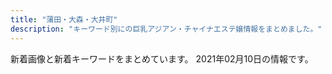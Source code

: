 ```yaml
---
title: "蒲田・大森・大井町"
description: "キーワード別にの巨乳アジアン・チャイナエステ嬢情報をまとめました。"
---
```


新着画像と新着キーワードをまとめています。
2021年02月10日の情報です。

<DmmAffiliateIns />
<KeywordTable
  shops={
    [
    {
        "img_links": [
            "http://www.tokyo-0001.xyz/img/girls01.jpg",
            "http://www.tokyo-0001.xyz/img/girls02.jpg",
            "http://www.tokyo-0001.xyz/img/bnr02.jpg",
            "http://www.tokyo-0001.xyz/img/ttl-04.png",
            "http://www.tokyo-0001.xyz/img/girls03.jpg",
            "http://www.tokyo-0001.xyz/img/girls06.jpg",
            "http://www.tokyo-0001.xyz/img/img3.jpg",
            "http://www.tokyo-0001.xyz/img/img1.jpg",
            "http://www.tokyo-0001.xyz/img/img-txt-01.png",
            "http://www.tokyo-0001.xyz/img/ttl-03.png",
            "http://www.tokyo-0001.xyz/img/girls05.jpg",
            "http://www.tokyo-0001.xyz/img/ttl-02.png",
            "http://www.tokyo-0001.xyz/img/bnr00.jpg",
            "http://www.tokyo-0001.xyz/img/girls04.jpg",
            "http://www.tokyo-0001.xyz/img/ttl-01.png",
            "http://www.tokyo-0001.xyz/img/bnr01.jpg",
            "http://www.tokyo-0001.xyz/img/img2.jpg"
        ],
        "station": "JR\u84b2\u7530\u99c5\u897f\u53e3",
        "keywords": {},
        "url": "http://www.tokyo-0001.xyz/",
        "name": "EVE"
    },
    {
        "keywords": {
            "E": 4,
            "87": 4,
            "86": 8,
            "C": 8,
            "D": 4,
            "88": 4
        },
        "url": "http://kazoeinayihoshitachi.tokyo/",
        "img_links": [
            "http://kazoeinayihoshitachi.tokyo/uploads/201211/1-20121116214A58.jpg",
            "http://kazoeinayihoshitachi.tokyo/static/picture/room4.jpg",
            "http://kazoeinayihoshitachi.tokyo/uploads/201211/1-201211162214192.jpg",
            "http://kazoeinayihoshitachi.tokyo/images/1-1Z41911200GA.png",
            "http://kazoeinayihoshitachi.tokyo/static/picture/room3.jpg",
            "http://kazoeinayihoshitachi.tokyo/static/picture/tit_therapist.png",
            "http://kazoeinayihoshitachi.tokyo/static/picture/sp_tit_staff02.png",
            "http://kazoeinayihoshitachi.tokyo/static/picture/maining.jpg",
            "http://kazoeinayihoshitachi.tokyo/uploads/200610/1-20061010593D63.jpg",
            "http://kazoeinayihoshitachi.tokyo/static/picture/sp_tit_new.png",
            "http://kazoeinayihoshitachi.tokyo/uploads/201211/1-201211162201447.jpg",
            "http://kazoeinayihoshitachi.tokyo/static/picture/tit_new.png",
            "http://kazoeinayihoshitachi.tokyo/static/picture/sp_tit_staff01.png",
            "http://kazoeinayihoshitachi.tokyo/uploads/201127/1-20112G02F6157.jpg",
            "http://kazoeinayihoshitachi.tokyo/static/picture/tit_staff01.png",
            "http://kazoeinayihoshitachi.tokyo/uploads/201125/1-20112515364b16.jpg",
            "http://kazoeinayihoshitachi.tokyo/uploads/201127/1-20112G0264E61.jpg",
            "http://kazoeinayihoshitachi.tokyo/static/picture/sp_tit_therapist.png",
            "http://kazoeinayihoshitachi.tokyo/static/picture/tit_staff02.png",
            "http://kazoeinayihoshitachi.tokyo/static/picture/room1.jpg",
            "http://kazoeinayihoshitachi.tokyo/uploads/201127/1-20112G02A5204.jpg",
            "http://kazoeinayihoshitachi.tokyo/static/picture/top.jpg",
            "http://kazoeinayihoshitachi.tokyo/static/picture/room2.jpg",
            "http://kazoeinayihoshitachi.tokyo/static/picture/img_tel.png"
        ],
        "station": "JR\u84b2\u7530\u99c5\u897f\u53e3",
        "name": "\u6843\u9999"
    },
    {
        "keywords": {
            "D": 1,
            "C": 7
        },
        "url": "http://iyashi-kaori.net/",
        "name": "\u7652\u3057\u306e\u99a8",
        "img_links": [
            "http://iyashi-kaori.net/uploads/iyashikaori/2016/09/s__21340164111.jpg",
            "http://iyashi-kaori.net/uploads/iyashikaori/2019/11/staff-old.jpg",
            "http://iyashi-kaori.net/uploads/iyashikaori/2012/03/l-5.jpg",
            "http://iyashi-kaori.net/uploads/iyashikaori/2019/02/000023.jpg",
            "http://iyashi-kaori.net/uploads/iyashikaori/2012/03/l-6.jpg",
            "http://iyashi-kaori.net/uploads/iyashikaori/2019/08/1.jpg",
            "http://iyashi-kaori.net/uploads/iyashikaori/images/bg.png",
            "http://iyashi-kaori.net/uploads/iyashikaori/2012/03/s-1.jpg",
            "http://iyashi-kaori.net/uploads/iyashikaori/2012/03/s-6.jpg",
            "http://iyashi-kaori.net/uploads/iyashikaori/2017/11/000023.jpg",
            "http://iyashi-kaori.net/uploads/iyashikaori/2012/03/top.jpg",
            "http://iyashi-kaori.net/uploads/iyashikaori/2012/03/s-3.jpg",
            "http://iyashi-kaori.net/uploads/iyashikaori/2012/03/s-4.jpg",
            "http://iyashi-kaori.net/uploads/iyashikaori/2012/03/end1.jpg",
            "http://iyashi-kaori.net/uploads/iyashikaori/2012/03/l-2.jpg",
            "http://iyashi-kaori.net/uploads/iyashikaori/2018/10/yuka002.jpg",
            "http://iyashi-kaori.net/uploads/iyashikaori/2012/03/s-2.jpg",
            "http://iyashi-kaori.net/uploads/iyashikaori/2012/03/s-5.jpg",
            "http://iyashi-kaori.net/uploads/iyashikaori/2015/07/s__636519102.jpg",
            "http://iyashi-kaori.net/uploads/iyashikaori/2017/11/000013.jpg",
            "http://iyashi-kaori.net/uploads/iyashikaori/2012/03/l-3.jpg",
            "http://iyashi-kaori.net/uploads/iyashikaori/2019/10/ggg.jpg",
            "http://iyashi-kaori.net/uploads/iyashikaori/2019/08/11.jpg",
            "http://iyashi-kaori.net/uploads/iyashikaori/2019/08/staff.jpg",
            "http://iyashi-kaori.net/uploads/iyashikaori/2021/02/1.jpg",
            "http://iyashi-kaori.net/uploads/iyashikaori/2012/03/l-1.jpg",
            "http://iyashi-kaori.net/uploads/iyashikaori/2012/03/l-4.jpg",
            "http://iyashi-kaori.net/uploads/iyashikaori/2012/03/index_l2.jpg"
        ],
        "station": "JR\u84b2\u7530\u99c5\u6771\u53e3"
    },
    {
        "name": "\u30aa\u30a2\u30b7\u30b9",
        "img_links": [
            "http://www.oasis.maesjp.com/files/004.jpg",
            "http://www.oasis.maesjp.com/images/b-online.png",
            "http://www.oasis.maesjp.com/images/r02.jpg",
            "http://www.oasis.maesjp.com/images/rsubt7.png",
            "http://www.oasis.maesjp.com/images/m1.jpg",
            "http://www.oasis.maesjp.com/files/002.jpg",
            "http://www.oasis.maesjp.com/files/001-02.jpg",
            "http://www.oasis.maesjp.com/files/003.jpg",
            "http://www.oasis.maesjp.com/files/002-02.jpg",
            "http://www.oasis.maesjp.com/images/slider-img001.jpg",
            "http://www.oasis.maesjp.com/images/m3.jpg",
            "http://www.oasis.maesjp.com/images/m2.jpg",
            "http://www.oasis.maesjp.com/images/rsubt1.png",
            "http://www.oasis.maesjp.com/images/r03.jpg",
            "http://www.oasis.maesjp.com/images/r04.jpg",
            "http://www.oasis.maesjp.com/files/001.jpg",
            "http://www.oasis.maesjp.com/images/slider-img002.jpg",
            "http://www.oasis.maesjp.com/files/003-02.jpg",
            "http://www.oasis.maesjp.com/files/005.jpg",
            "http://www.oasis.maesjp.com/photo_news/upimg/112116017a8c0c8986_0.jpg",
            "http://www.oasis.maesjp.com/images/tel2.png",
            "http://www.oasis.maesjp.com/images/r01.jpg",
            "http://www.oasis.maesjp.com/images/rsubt4.png",
            "http://www.oasis.maesjp.com/images/rsubt6.png",
            "http://www.oasis.maesjp.com/images/m6.jpg",
            "http://www.oasis.maesjp.com/photo_news/upimg/196305fb21c850dc99_0.jpg",
            "http://www.oasis.maesjp.com/images/rsubt3.png",
            "http://www.oasis.maesjp.com/images/rsubt5.png",
            "http://www.oasis.maesjp.com/files/004-02.jpg",
            "http://www.oasis.maesjp.com/files/005-02.jpg",
            "http://www.oasis.maesjp.com/images/b-tel.png",
            "http://www.oasis.maesjp.com/images/rsubt2.png",
            "http://www.oasis.maesjp.com/images/m4.jpg"
        ],
        "station": "JR\u5927\u4e95\u753a\u99c5\u4e2d\u592e\u53e3",
        "url": "http://www.oasis.maesjp.com/",
        "keywords": {
            "85": 24,
            "C": 24,
            "86": 8,
            "87": 8,
            "D": 16
        }
    },
    {
        "url": "http://pinkgirl.iest.info/",
        "name": "\u30d4\u30f3\u30afgirl",
        "img_links": [
            "http://pinkgirl.iest.info/images/5.jpg",
            "http://pinkgirl.iest.info/images/top.png",
            "http://pinkgirl.iest.info/photos/sites/31/2018/03/44.jpg",
            "http://pinkgirl.iest.info/photos/sites/31/2019/11/2019111907332044.jpg",
            "http://pinkgirl.iest.info/photos/sites/31/2019/11/2019111907353391.jpg",
            "http://pinkgirl.iest.info/images/s_staff.png",
            "http://pinkgirl.iest.info/images/s_face.jpg",
            "http://pinkgirl.iest.info/images/1.jpg",
            "http://pinkgirl.iest.info/photos/sites/31/2019/11/2019111907335896.jpg",
            "http://pinkgirl.iest.info/images/3.jpg",
            "http://pinkgirl.iest.info/images/4.jpg",
            "http://pinkgirl.iest.info/photos/sites/31/2018/03/33.jpg",
            "http://pinkgirl.iest.info/images/s_news.jpg",
            "http://pinkgirl.iest.info/images/s_mobile.jpg",
            "http://pinkgirl.iest.info/images/6.jpg",
            "http://pinkgirl.iest.info/photos/sites/31/2019/07/2019073009404659.jpg",
            "http://pinkgirl.iest.info/photos/sites/31/2019/11/201911190733216.jpg",
            "http://pinkgirl.iest.info/images/2.jpg",
            "http://pinkgirl.iest.info/images/s_link.png"
        ],
        "keywords": {
            "85": 18,
            "86": 6,
            "E": 6,
            "90": 6,
            "D": 24
        },
        "station": "JR\u5927\u4e95\u753a\u99c5\u897f\u53e3"
    },
    {
        "img_links": [
            "http://www.cosmos.relaxjp.info/common/img/shop/r3.jpg",
            "http://www.cosmos.relaxjp.info/common/img/image2.jpg",
            "http://www.cosmos.relaxjp.info/common/img/image3.jpg",
            "http://www.cosmos.relaxjp.info/files/003.jpg",
            "http://www.cosmos.relaxjp.info/files/006.jpg",
            "http://www.cosmos.relaxjp.info/files/002.jpg",
            "http://www.cosmos.relaxjp.info/files/005.jpg",
            "http://www.cosmos.relaxjp.info/common/img/shop/r4.jpg",
            "http://www.cosmos.relaxjp.info/common/img/image1.jpg",
            "http://www.cosmos.relaxjp.info/common/img/shop/r2.jpg",
            "http://www.cosmos.relaxjp.info/files/004.jpg",
            "http://www.cosmos.relaxjp.info/files/001.jpg",
            "http://www.cosmos.relaxjp.info/common/img/shop/r1.jpg",
            "http://www.cosmos.relaxjp.info/common/img/top_img001.png",
            "http://www.cosmos.relaxjp.info/images/call_sp.png"
        ],
        "keywords": {
            "C": 13
        },
        "url": "http://www.cosmos.relaxjp.info/",
        "station": "JR\u5927\u68ee\u99c5\u897f\u53e3",
        "name": "\u30b3\u30b9\u30e2\u30b9"
    },
    {
        "station": "JR\u5927\u4e95\u753a\u99c5",
        "keywords": {
            "C": 6,
            "86": 6,
            "87": 12,
            "D": 12
        },
        "img_links": [
            "http://with-you.iest.info/photos/sites/78/2019/09/2019092708275393.jpg",
            "http://with-you.iest.info/photos/sites/78/2020/04/2020041703530074.jpg",
            "http://with-you.iest.info/images/service3.jpg",
            "http://with-you.iest.info/images/service2.jpg",
            "http://with-you.iest.info/images/s_pick.jpg",
            "http://with-you.iest.info/images/nbj3.jpg",
            "http://with-you.iest.info/photos/sites/78/2019/08/2019082704375018.jpg",
            "http://with-you.iest.info/images/tel.jpg",
            "http://with-you.iest.info/images/s_staff.png",
            "http://with-you.iest.info/images/service1.jpg",
            "http://with-you.iest.info/images/s_news.jpg",
            "http://with-you.iest.info/images/service4.jpg",
            "http://with-you.iest.info/photos/sites/78/2019/08/2019083003291365.jpg",
            "http://with-you.iest.info/images/top.png",
            "http://with-you.iest.info/photos/sites/78/2021/01/2021011602332027.jpg",
            "http://with-you.iest.info/images/info.jpg",
            "http://with-you.iest.info/images/acc.jpg"
        ],
        "url": "http://with-you.iest.info/",
        "name": "with you"
    },
    {
        "station": "JR\u5927\u4e95\u753a\u99c5\u4e2d\u592e\u53e3",
        "name": "\u3064\u307c\u307f",
        "url": "http://rin-rinpa.info/",
        "img_links": [],
        "keywords": {}
    },
    {
        "url": "http://massage-esthe.pw/",
        "name": "\u30aa\u30ec\u306eHoney",
        "img_links": [
            "http://massage-esthe.pw/images/sys02.jpg",
            "http://massage-esthe.pw/images/cg07.jpg",
            "http://massage-esthe.pw/images/cg02.jpg",
            "http://massage-esthe.pw/images/cg10.jpg",
            "http://massage-esthe.pw/images/cg102.jpg",
            "http://massage-esthe.pw/images/cg06.jpg",
            "http://massage-esthe.pw/images/sys01.jpg",
            "http://massage-esthe.pw/images/con01.jpg",
            "http://massage-esthe.pw/images/trigger.jpg",
            "http://massage-esthe.pw/images/con02.jpg",
            "http://massage-esthe.pw/images/mainvisual_02_s.jpg",
            "http://massage-esthe.pw/images/sys03.jpg",
            "http://massage-esthe.pw/images/cg03.jpg",
            "http://massage-esthe.pw/images/head_therapist.jpg",
            "http://massage-esthe.pw/images/sw_home.png",
            "http://massage-esthe.pw/images/cg091.jpg",
            "http://massage-esthe.pw/images/cg08.jpg",
            "http://massage-esthe.pw/images/mainvisual_02.jpg",
            "http://massage-esthe.pw/images/cg031.jpg",
            "http://massage-esthe.pw/images/cg04.jpg",
            "http://massage-esthe.pw/images/sw_tel.png",
            "http://massage-esthe.pw/images/mainvisual_01.jpg",
            "http://massage-esthe.pw/images/cg05.jpg",
            "http://massage-esthe.pw/images/cg09.jpg",
            "http://massage-esthe.pw/images/req_03.jpg",
            "http://massage-esthe.pw/images/head_interior.jpg",
            "http://massage-esthe.pw/images/cg01.jpg",
            "http://massage-esthe.pw/images/cg101.jpg",
            "http://massage-esthe.pw/images/icon_new.png",
            "http://massage-esthe.pw/images/mainvisual_01_s.jpg",
            "http://massage-esthe.pw/images/cg021.jpg",
            "http://massage-esthe.pw/images/con03.jpg"
        ],
        "station": "JR\u84b2\u7530\u99c5\u897f\u53e3",
        "keywords": {}
    },
    {
        "station": "JR\u5927\u68ee\u99c5\u6771\u53e3",
        "name": "\u30d0\u30a4\u30aa\u30ec\u30c3\u30c8",
        "keywords": {},
        "img_links": [
            "http://es-kosumosu.com/images/staff_mitashi.jpg",
            "http://es-kosumosu.com/images/room/photo03.jpg",
            "http://es-kosumosu.com/images/return.png",
            "http://es-kosumosu.com/images/room/photo05.jpg",
            "http://es-kosumosu.com/images/info.jpg",
            "http://es-kosumosu.com/images/system/sys01.jpg",
            "http://es-kosumosu.com/images/room/photo04.jpg",
            "http://es-kosumosu.com/girl/4.jpg",
            "http://es-kosumosu.com/images/room/photo02.jpg",
            "http://es-kosumosu.com/girl/1.jpg",
            "http://es-kosumosu.com/images/top_flash_01.jpg",
            "http://es-kosumosu.com/images/room/photo01.jpg",
            "http://es-kosumosu.com/girl/2.jpg",
            "http://es-kosumosu.com/girl/3.jpg"
        ],
        "url": "http://es-kosumosu.com/"
    },
    {
        "img_links": [
            "http://rainbowest.info/up/uploads/20200920192127a.jpg",
            "http://rainbowest.info/up/uploads/20201030211630ri2.jpg",
            "http://rainbowest.info/images/t1.png",
            "http://rainbowest.info/images/ttl_staff.png",
            "http://rainbowest.info/images/k.png",
            "http://rainbowest.info/images/ttl_qj.png",
            "http://rainbowest.info/images/price.jpg",
            "http://rainbowest.info/images/s2.jpg",
            "http://rainbowest.info/up/uploads/20181126233125aya.jpg",
            "http://rainbowest.info/up/uploads/20201030211457ri1.jpg",
            "http://rainbowest.info/images/ttl_price.png",
            "http://rainbowest.info/images/rec.png",
            "http://rainbowest.info/images/t2.png",
            "http://rainbowest.info/up/uploads/20181126232839r.jpg",
            "http://rainbowest.info/up/uploads/20181126233152s.jpg",
            "http://rainbowest.info/images/header_bg.png"
        ],
        "keywords": {},
        "station": "JR\u84b2\u7530\u99c5\u6771\u53e3",
        "url": "http://rainbowest.info/",
        "name": "\u30de\u30ea\u30e2"
    },
    {
        "keywords": {},
        "url": "http://mensbali.net/",
        "name": "Men\u2019sBali\uff5e\u30e1\u30f3\u30ba\u30d0\u30ea\uff5e",
        "img_links": [
            "http://mensbali.net/images/st/saya_3.jpg",
            "http://mensbali.net/images/st/kana.jpg",
            "http://mensbali.net/images/st/sena.jpg",
            "http://mensbali.net/sp/image/head.jpg",
            "http://mensbali.net/images/st/saya_2.jpg",
            "http://mensbali.net/images/heading_pickup.jpg",
            "http://mensbali.net/images/st/yuri.jpg",
            "http://mensbali.net/images/st/erika_2.jpg",
            "http://mensbali.net/images/st/moe3.jpg",
            "http://mensbali.net/images/st/saya_1.jpg",
            "http://mensbali.net/images/st/erika_1.jpg",
            "http://mensbali.net/images/st/ayu.jpg",
            "http://mensbali.net/images/heading_bottom_staff.jpg",
            "https://menlog.net/link/menlog20040.jpg",
            "http://mensbali.net/images/side_mobile2.jpg",
            "http://mensbali.net/images/st/coco_1.jpg",
            "http://mensbali.net/images/st/riri3.jpg",
            "http://mensbali.net/images/st/mai2.jpg",
            "http://mensbali.net/images/st/moe2.jpg",
            "http://mensbali.net/images/heading_news.jpg",
            "http://mensbali.net/images/st/coco_3.jpg",
            "http://mensbali.net/images/st/mana.jpg",
            "http://mensbali.net/images/st/riri2.jpg",
            "http://mensbali.net/images/st/st3.jpg",
            "http://mensbali.net/sp/image/head_slide.jpg",
            "http://mensbali.net/sp/image/head_slide3.jpg",
            "http://mensbali.net/images/link/mens-esthe1.png",
            "http://mensbali.net/images/top_newface4.jpg",
            "http://mensbali.net/images/st/moe1.jpg",
            "http://mensbali.net/images/st/yura.jpg",
            "http://mensbali.net/images/footer_bg.jpg",
            "http://mensbali.net/images/st/erika_3.jpg",
            "http://mensbali.net/images/heading_new_staff.jpg",
            "http://mensbali.net/images/side_interior.jpg",
            "http://mensbali.net/images/top_desc.jpg",
            "http://mensbali.net/images/top_newface.jpg",
            "http://mensbali.net/images/top_newface3.jpg",
            "http://mensbali.net/sp/image/head_slide2.jpg",
            "http://mensbali.net/images/st/coco_2.jpg",
            "http://mensbali.net/images/st/riri1.jpg"
        ],
        "station": "JR\u5927\u4e95\u753a\u99c5\u4e2d\u592e\u897f\u53e3"
    },
    {
        "url": "http://pro-akasuri.net/",
        "img_links": [
            "http://pro-akasuri.net/pic/pic3.jpg",
            "http://pro-akasuri.net/images/banners/top1.jpg",
            "http://pro-akasuri.net/pic/pic2.jpg",
            "http://pro-akasuri.net/images/banners/pic3.jpg",
            "http://pro-akasuri.net/pic/pic7.jpg",
            "http://pro-akasuri.net/images/banners/b-3f.png",
            "http://pro-akasuri.net/images/banners/3.png",
            "http://pro-akasuri.net/images/banners/pic2.jpg",
            "http://pro-akasuri.net/images/banners/side-oil.png",
            "http://pro-akasuri.net/staff/staff1.jpg",
            "http://pro-akasuri.net/images/banners/pic1.jpg",
            "http://pro-akasuri.net/images/banners/pic4.jpg",
            "http://pro-akasuri.net/images/banners/eyecatch4.jpg",
            "http://pro-akasuri.net/staff/staff11.jpg",
            "http://pro-akasuri.net/pic/pic1.jpg",
            "http://pro-akasuri.net/images/banners/top2.png",
            "http://pro-akasuri.net/staff/staff7.jpg",
            "http://pro-akasuri.net/images/banners/2.png",
            "http://pro-akasuri.net/staff/staff6.jpg",
            "http://pro-akasuri.net/pic/pic6.jpg",
            "http://pro-akasuri.net/images/banners/bill.jpg",
            "http://pro-akasuri.net/pic/pic8.jpg",
            "http://pro-akasuri.net/staff/staff5.jpg",
            "http://pro-akasuri.net/pic/pic5.jpg",
            "http://pro-akasuri.net/staff/staff9.jpg",
            "http://pro-akasuri.net/images/banners/eyecatch1.jpg",
            "https://ranking-deli.jp/assets/img/user/link/2020bnr04.jpg",
            "http://pro-akasuri.net/staff/staff10.jpg",
            "http://pro-akasuri.net/images/banners/b-tel.png",
            "http://pro-akasuri.net/images/banners/b-credit.png",
            "http://pro-akasuri.net/staff/staff13.jpg",
            "http://pro-akasuri.net/pic/pic4.jpg",
            "http://pro-akasuri.net/images/banners/1.png"
        ],
        "name": "No1\u30fb\u30ca\u30f3\u30d0\u30fc\u30ef\u30f3",
        "station": "JR\u84b2\u7530\u99c5\u897f\u53e3",
        "keywords": {}
    },
    {
        "url": "http://diana.jeez.jp/",
        "name": "\u30c0\u30a4\u30a2\u30ca\u30fbDIANA",
        "keywords": {},
        "station": "JR\u84b2\u7530\u99c5\u897f\u53e3",
        "img_links": [
            "http://diana.jeez.jp/public/20191109-124210-239.jpeg",
            "http://diana.jeez.jp/images/girl-z2.jpg",
            "http://diana.jeez.jp/public/20191224-032315-269.jpeg",
            "http://diana.jeez.jp/public/20210207-090742-175.jpeg",
            "http://diana.jeez.jp/public/20210205-012621-579.jpeg",
            "http://diana.jeez.jp/public/20190610-160901-701.jpeg",
            "http://diana.jeez.jp/public/20200211-132149-221.jpeg",
            "http://diana.jeez.jp/public/20190726-190619-915.jpeg",
            "http://diana.jeez.jp/public/20181111-190250-481.jpeg",
            "http://diana.jeez.jp/public/20190610-162055-294.jpeg",
            "http://diana.jeez.jp/public/20190426-105139-740.jpg",
            "http://diana.jeez.jp/public/20181111-190402-789.jpeg",
            "http://diana.jeez.jp/public/20190728-125640-302.jpeg",
            "http://diana.jeez.jp/public/20190613-175853-722.jpeg",
            "http://diana.jeez.jp/images/girl-z1.jpg",
            "http://diana.jeez.jp/public/20190710-152027-812.jpeg",
            "http://diana.jeez.jp/public/20200103-105226-562.jpeg",
            "http://diana.jeez.jp/ueditor/php/upload/image/20190424/1556109007155859.jpg",
            "http://diana.jeez.jp/public/20181111-190307-983.jpeg",
            "http://diana.jeez.jp/public/20200929-095131-412.jpeg",
            "http://diana.jeez.jp/public/20181111-190416-494.jpeg",
            "http://diana.jeez.jp/public/20190809-025651-969.jpeg",
            "http://diana.jeez.jp/public/20210207-091854-510.jpeg",
            "http://diana.jeez.jp/public/20180929-222629-193.jpeg"
        ]
    },
    {
        "url": "http://sweet-room.iest.info/",
        "img_links": [
            "http://sweet-room.iest.info/photos/sites/45/2020/06/2020061905050838.jpg",
            "http://sweet-room.iest.info/photos/sites/45/2020/10/2020101602210311.jpg",
            "http://sweet-room.iest.info/photos/sites/45/2020/06/2020062203413777.jpg",
            "http://sweet-room.iest.info/photos/sites/45/2020/06/2020060305422558.jpg",
            "http://sweet-room.iest.info/photos/sites/45/2020/06/2020060101255477.jpg",
            "http://sweet-room.iest.info/images/link_nav05.png",
            "http://sweet-room.iest.info/photos/sites/45/2020/06/2020061905042547.jpg",
            "http://sweet-room.iest.info/images/mobile.png",
            "http://sweet-room.iest.info/images/link_nav04.png",
            "http://sweet-room.iest.info/photos/sites/45/2020/06/2020062208210048.jpg",
            "http://sweet-room.iest.info/images/link_nav06.png",
            "http://sweet-room.iest.info/images/link_nav02.png",
            "http://sweet-room.iest.info/images/tit_staff.png",
            "http://sweet-room.iest.info/photos/sites/45/2020/07/2020071806023078.jpg",
            "http://sweet-room.iest.info/images/link_nav03.png",
            "http://sweet-room.iest.info/images/tit_news.png",
            "http://sweet-room.iest.info/images/tit_face.png",
            "http://sweet-room.iest.info/images/link_nav01.png",
            "http://sweet-room.iest.info/photos/sites/45/2020/07/202007180602350.jpg",
            "http://sweet-room.iest.info/images/top.png",
            "http://sweet-room.iest.info/photos/sites/45/2020/07/2020072906584693.jpg"
        ],
        "name": "SWEET ROOM",
        "station": "JR\u84b2\u7530\u99c5\u897f\u53e3",
        "keywords": {
            "83": 12,
            "89": 12,
            "87": 12,
            "85": 24,
            "C": 16,
            "86": 36,
            "D": 108,
            "88": 12
        }
    },
    {
        "station": "JR\u84b2\u7530\u99c5\u897f\u53e3",
        "url": "http://kinraku.este88.com/",
        "img_links": [
            "http://kinraku.este88.com/gals/risa1.jpg",
            "http://kinraku.este88.com/gals/rara1.jpg",
            "http://kinraku.este88.com/gals/kiki1.jpg",
            "http://kinraku.este88.com/images/sp02.jpg",
            "http://kinraku.este88.com/img/header02.jpg",
            "http://kinraku.este88.com/gals/momo1.jpg",
            "http://kinraku.este88.com/gals/yuyu1.jpg",
            "http://kinraku.este88.com/img/header01.jpg",
            "http://kinraku.este88.com/img/header03.jpg",
            "http://kinraku.este88.com/img/header00.jpg",
            "http://kinraku.este88.com/gals/yuri1.jpg"
        ],
        "keywords": {},
        "name": "\u91d1\u697d-\u30ad\u30f3\u30e9\u30af-"
    },
    {
        "keywords": {
            "F": 4,
            "88": 2,
            "\u30bb\u30af\u30b7\u30fc": 2,
            "C": 8,
            "H": 3,
            "85": 7,
            "82": 3,
            "D": 4,
            "96": 3,
            "98": 2,
            "90": 2,
            "\u80f8": 1,
            "84": 2,
            "83": 6
        },
        "station": "JR\u84b2\u7530\u99c5\u6771\u53e3",
        "name": "\u30d2\u30fc\u30ea\u30f3\u30b0\u611b",
        "img_links": [
            "http://eskk.healing-ai.net/uploads/2019/05/nana2.jpg",
            "http://eskk.healing-ai.net/uploads/2020/01/g3.jpg",
            "http://eskk.healing-ai.net/uploads/2020/01/g2.jpg",
            "http://eskk.healing-ai.net/uploads/2020/12/g2.jpg",
            "http://eskk.healing-ai.net/uploads/2019/11/koko.jpg",
            "http://www.healing-ai.net/images/img_mainvisual_02.png",
            "http://eskk.healing-ai.net/uploads/2019/05/ai2-1.jpg",
            "http://eskk.healing-ai.net/uploads/g8-1.jpg",
            "http://eskk.healing-ai.net/uploads/2019/07/1.jpg",
            "http://eskk.healing-ai.net/uploads/2020/12/g1.jpg",
            "http://eskk.healing-ai.net/uploads/2020/10/g1.jpg",
            "http://eskk.healing-ai.net/uploads/2019/05/nana3.jpg",
            "http://eskk.healing-ai.net/uploads/2019/05/ai1-1.jpg",
            "http://www.healing-ai.net/images/img_mainvisual_01.png",
            "http://eskk.healing-ai.net/uploads/2019/05/g4.jpg",
            "http://www.healing-ai.net/images/img_mainvisual_03.png",
            "http://eskk.healing-ai.net/uploads/2019/12/1-1.jpg",
            "http://eskk.healing-ai.net/uploads/2019/07/3.jpg",
            "http://eskk.healing-ai.net/uploads/2019/05/g3.jpg",
            "http://eskk.healing-ai.net/uploads/2019/12/3.jpg",
            "http://www.healing-ai.net/images/bnr_reserve_01.jpg",
            "http://eskk.healing-ai.net/uploads/2019/06/g0.jpg",
            "http://eskk.healing-ai.net/uploads/2020/01/g1.jpg",
            "http://www.healing-ai.net/images/top2.png",
            "http://eskk.healing-ai.net/uploads/2019/12/2-1.jpg",
            "http://eskk.healing-ai.net/uploads/2019/07/2.jpg",
            "https://www.a-side.com/ad/koko/include/banner/koko_200x40.png",
            "http://eskk.healing-ai.net/uploads/2019/05/mika.jpg",
            "http://www.healing-ai.net/images/icon_new.png",
            "http://eskk.healing-ai.net/uploads/2019/05/ai3.jpg"
        ],
        "url": "http://www.healing-ai.net/"
    },
    {
        "img_links": [],
        "url": "http://momi-este.com/",
        "name": "\u8776\u604b\u82b1",
        "keywords": {},
        "station": "JR\u84b2\u7530\u99c5\u897f\u53e3"
    },
    {
        "name": "Only One",
        "station": "JR\u5927\u4e95\u753a\u99c5",
        "url": "http://onlyone.jpn.vin/",
        "img_links": [
            "http://onlyone.jpn.vin/images/room3.jpg",
            "http://onlyone.jpn.vin/images/top.png",
            "http://onlyone.jpn.vin/photos/sites/58/2020/10/2020100207070197.jpg",
            "http://onlyone.jpn.vin/photos/sites/58/2020/09/2020092305431071.jpg",
            "http://onlyone.jpn.vin/images/mobile.jpg",
            "http://onlyone.jpn.vin/photos/sites/58/2020/12/2020121505432512.jpg",
            "http://onlyone.jpn.vin/images/s_staff.png",
            "http://onlyone.jpn.vin/images/room2.jpg",
            "http://onlyone.jpn.vin/images/room5.jpg",
            "http://onlyone.jpn.vin/photos/sites/58/2020/06/2020062506024979.jpg",
            "http://onlyone.jpn.vin/photos/sites/58/2020/06/202006250602509.jpg",
            "http://onlyone.jpn.vin/images/news.png",
            "http://onlyone.jpn.vin/images/nei_bj1.png",
            "http://onlyone.jpn.vin/images/room1.jpg",
            "http://onlyone.jpn.vin/photos/sites/58/2020/06/202006250602504.jpg",
            "http://onlyone.jpn.vin/photos/sites/58/2020/10/2020103004200463.jpg",
            "http://onlyone.jpn.vin/images/s_link.png",
            "http://onlyone.jpn.vin/images/end.png",
            "http://onlyone.jpn.vin/photos/sites/58/2020/06/2020062506024983.jpg",
            "http://onlyone.jpn.vin/photos/sites/58/2020/10/202010300420109.jpg"
        ],
        "keywords": {
            "C": 1,
            "D": 7,
            "85": 2,
            "86": 6
        }
    },
    {
        "name": "\u30a2\u30e9\u30d3\u30a2\u306e\u591c",
        "img_links": [
            "http://www.arabianoyoru.com/s/images/icon_info.png",
            "http://www.arabianoyoru.com/images/upload/c5ff3a7cfd7b9efd.jpg",
            "http://www.arabianoyoru.com/images/upload/581da65ae95ac110.jpg",
            "http://www.arabianoyoru.com/images/upload/thumb/0400f28cf0042ef7.jpg",
            "http://www.arabianoyoru.com/images/upload/thumb/539fdf3e384c469c.jpg",
            "http://www.arabianoyoru.com/images/sub_16.jpg",
            "http://www.arabianoyoru.com/images/sub_12.jpg",
            "http://www.arabianoyoru.com/images/index_08.jpg",
            "http://www.arabianoyoru.com/images/upload/68db36b1211cebb9.jpg",
            "http://www.arabianoyoru.com/images/upload/thumb/564cb6c5b230ca3d.jpg",
            "http://www.arabianoyoru.com/images/upload/thumb/c1c4634be9e43e96.jpg",
            "http://www.arabianoyoru.com/images/upload/thumb/0976cdac54ed3543.jpg",
            "http://www.arabianoyoru.com/images/upload/thumb/9ade184b158a1622.jpg",
            "http://www.arabianoyoru.com/images/02.jpg",
            "http://www.arabianoyoru.com/s/images/r01.jpg",
            "http://www.arabianoyoru.com/images/upload/e3e089bc950ef93e.jpg",
            "http://www.arabianoyoru.com/images/acc_01.jpg",
            "http://www.arabianoyoru.com/s/images/r03.jpg",
            "http://www.arabianoyoru.com/images/upload/845ccdcc528743c1.jpg",
            "http://www.arabianoyoru.com/images/upload/539fdf3e384c469c.jpg",
            "http://www.arabianoyoru.com/images/upload/thumb/68db36b1211cebb9.jpg",
            "http://www.arabianoyoru.com/images/upload/17edc747659021f9.jpg",
            "http://www.arabianoyoru.com/images/index_12.jpg",
            "http://www.arabianoyoru.com/images/index_11.jpg",
            "http://www.arabianoyoru.com/images/upload/thumb/ee0c285b7dee8567.jpg",
            "http://www.arabianoyoru.com/images/upload/a893b1da1128d1f5.jpg",
            "http://www.arabianoyoru.com/images/index_04.jpg",
            "http://www.arabianoyoru.com/images/index_17.jpg",
            "http://www.arabianoyoru.com/s/images/icon_tel.png",
            "http://www.arabianoyoru.com/images/upload/0400f28cf0042ef7.jpg",
            "http://www.arabianoyoru.com/images/acc_12.jpg",
            "http://www.arabianoyoru.com/images/upload/thumb/c5ff3a7cfd7b9efd.jpg",
            "http://www.arabianoyoru.com/images/sys.jpg",
            "http://www.arabianoyoru.com/images/upload/6edb9fff24d5531d.jpg",
            "http://www.arabianoyoru.com/images/index_09.jpg",
            "http://www.arabianoyoru.com/images/upload/f758de4c846e44e7.jpg",
            "http://www.arabianoyoru.com/s/images/icon_staff.png",
            "http://www.arabianoyoru.com/images/upload/18f83fb2064586df.jpg",
            "http://www.arabianoyoru.com/images/upload/0976cdac54ed3543.jpg",
            "http://www.arabianoyoru.com/images/upload/thumb/18f83fb2064586df.jpg",
            "http://www.arabianoyoru.com/images/upload/9ade184b158a1622.jpg",
            "http://www.arabianoyoru.com/images/upload/8c714cbe908fdcfa.jpg",
            "http://www.arabianoyoru.com/images/upload/2f10cf77f8d7b399.jpg",
            "http://www.arabianoyoru.com/images/upload/4532de498ca39c33.jpg",
            "http://www.arabianoyoru.com/images/sub_15.jpg",
            "http://www.arabianoyoru.com/images/upload/thumb/66a58b73f3d149ef.jpg",
            "http://www.arabianoyoru.com/images/r01.jpg",
            "http://www.arabianoyoru.com/s/images/icon_topics.png",
            "http://www.arabianoyoru.com/images/upload/66a58b73f3d149ef.jpg",
            "http://www.arabianoyoru.com/images/staff_12.jpg",
            "http://www.arabianoyoru.com/images/upload/2b92798467141387.jpg",
            "http://www.arabianoyoru.com/images/upload/thumb/a893b1da1128d1f5.jpg",
            "http://www.arabianoyoru.com/images/index_07.jpg",
            "http://www.arabianoyoru.com/images/upload/eb30a7e162d494b7.jpg",
            "http://www.arabianoyoru.com/images/fanhui.png",
            "http://www.arabianoyoru.com/images/sub_16.png",
            "http://www.arabianoyoru.com/images/upload/thumb/17edc747659021f9.jpg",
            "http://www.arabianoyoru.com/images/upload/thumb/6edb9fff24d5531d.jpg",
            "http://www.arabianoyoru.com/images/upload/4d0b81e791f8dd2a.jpg",
            "http://www.arabianoyoru.com/s/images/r02.jpg",
            "http://www.arabianoyoru.com/s/girl/01.jpg",
            "http://www.arabianoyoru.com/images/upload/564cb6c5b230ca3d.jpg",
            "http://www.arabianoyoru.com/images/info_12.jpg",
            "http://www.arabianoyoru.com/images/upload/thumb/a29f5a4a28b905cc.jpg",
            "http://www.arabianoyoru.com/images/index_10.jpg",
            "http://www.arabianoyoru.com/images/upload/thumb/8c714cbe908fdcfa.jpg",
            "http://www.arabianoyoru.com/images/index_15.jpg",
            "http://www.arabianoyoru.com/images/upload/c1c4634be9e43e96.jpg",
            "http://www.arabianoyoru.com/s/images/icon_covergirl.png",
            "http://www.arabianoyoru.com/s/images/r04.jpg",
            "http://www.arabianoyoru.com/images/upload/thumb/4d0b81e791f8dd2a.jpg",
            "http://www.arabianoyoru.com/images/upload/thumb/f758de4c846e44e7.jpg",
            "http://www.arabianoyoru.com/images/upload/thumb/a814b7e0bf080e1a.jpg",
            "http://www.arabianoyoru.com/girl/012.jpg",
            "http://www.arabianoyoru.com/images/upload/a29f5a4a28b905cc.jpg",
            "http://www.arabianoyoru.com/images/upload/thumb/581da65ae95ac110.jpg",
            "http://www.arabianoyoru.com/images/index_06.jpg",
            "http://www.arabianoyoru.com/images/index_02.jpg",
            "http://www.arabianoyoru.com/images/upload/thumb/4a9b52f014c57b14.jpg",
            "http://www.arabianoyoru.com/images/sub_17.png",
            "http://www.arabianoyoru.com/images/upload/thumb/2f10cf77f8d7b399.jpg",
            "http://www.arabianoyoru.com/images/01.jpg",
            "http://www.arabianoyoru.com/images/upload/thumb/2b92798467141387.jpg",
            "http://www.arabianoyoru.com/images/index_05.jpg",
            "http://www.arabianoyoru.com/images/upload/ee0c285b7dee8567.jpg",
            "http://www.arabianoyoru.com/images/upload/4a9b52f014c57b14.jpg",
            "http://www.arabianoyoru.com/images/info_01.jpg",
            "http://www.arabianoyoru.com/images/rec.jpg",
            "http://www.arabianoyoru.com/images/upload/a814b7e0bf080e1a.jpg",
            "http://www.arabianoyoru.com/images/upload/thumb/845ccdcc528743c1.jpg",
            "http://www.arabianoyoru.com/images/upload/thumb/2bab34e5f5f4b474.jpg",
            "http://www.arabianoyoru.com/images/upload/1bdcd13f57cbf51b.jpg",
            "http://www.arabianoyoru.com/images/r02.jpg",
            "http://www.arabianoyoru.com/images/rec_12.jpg",
            "http://www.arabianoyoru.com/images/r04.jpg",
            "http://www.arabianoyoru.com/images/r03.jpg",
            "http://www.arabianoyoru.com/images/upload/thumb/eb30a7e162d494b7.jpg",
            "http://www.arabianoyoru.com/images/upload/thumb/e3e089bc950ef93e.jpg",
            "http://www.arabianoyoru.com/s/images/icon_top.png",
            "http://www.arabianoyoru.com/images/upload/2bab34e5f5f4b474.jpg"
        ],
        "keywords": {
            "84": 2,
            "89": 1,
            "86": 6,
            "C": 4,
            "85": 14,
            "87": 4,
            "E": 3,
            "D": 20
        },
        "url": "http://www.arabianoyoru.com/",
        "station": "JR\u84b2\u7530\u99c5\u897f\u53e3"
    },
    {
        "name": "No.1\u30e1\u30f3\u30ba\u30a8\u30b9\u30c6",
        "img_links": [
            "http://no1-esthe.com/img/01.jpg",
            "http://no1-esthe.com/static/picture/sub_back_sp.jpg",
            "http://no1-esthe.com/static/picture/top_back_sp1.jpg",
            "http://no1-esthe.com/img/02.jpg",
            "http://no1-esthe.com/static/picture/15.jpg",
            "http://no1-esthe.com/img/04.jpg",
            "http://no1-esthe.com/static/picture/sub_back_pc.jpg",
            "http://no1-esthe.com/static/picture/top_back_pc1.jpg",
            "http://no1-esthe.com/static/picture/page-top_off.png",
            "http://no1-esthe.com/img/03.jpg",
            "http://no1-esthe.com/price/kosu.png"
        ],
        "station": "JR\u5927\u4e95\u753a\u99c5\u4e2d\u592e\u53e3",
        "url": "http://no1-esthe.com/",
        "keywords": {}
    },
    {
        "img_links": [
            "http://u-care.ests.jp/images/room5.jpg",
            "http://u-care.ests.jp/images/s_link.jpg",
            "http://u-care.ests.jp/images/new.jpg",
            "http://u-care.ests.jp/photos/sites/36/2021/02/2021020516323421.jpg",
            "http://u-care.ests.jp/photos/sites/36/2020/12/2020120314112720.jpg",
            "http://u-care.ests.jp/images/mobile.jpg",
            "http://u-care.ests.jp/images/s_blog.jpg",
            "http://u-care.ests.jp/photos/sites/36/2020/11/2020112313091813.jpg",
            "http://u-care.ests.jp/photos/sites/36/2019/07/201907281834129.jpg",
            "http://u-care.ests.jp/photos/sites/36/2020/01/2020012715190876.jpg",
            "http://u-care.ests.jp/photos/sites/36/2019/07/2019072818341881.jpg",
            "http://u-care.ests.jp/images/room6.jpg",
            "http://u-care.ests.jp/images/hua.png",
            "http://u-care.ests.jp/images/1.jpg",
            "http://u-care.ests.jp/images/s1.png",
            "http://u-care.ests.jp/images/s.png",
            "http://u-care.ests.jp/photos/sites/36/2020/10/2020101014510564.jpeg",
            "http://u-care.ests.jp/photos/sites/36/2019/07/2019072818341268.jpg",
            "http://u-care.ests.jp/images/s_face.jpg",
            "http://u-care.ests.jp/images/nbj3.jpg",
            "http://u-care.ests.jp/photos/sites/36/2020/05/2020052816205245.jpeg",
            "http://u-care.ests.jp/images/s_pick.jpg",
            "http://u-care.ests.jp/photos/sites/36/2019/07/2019072818372591.jpg",
            "http://u-care.ests.jp/images/pick_bj3.jpg",
            "http://u-care.ests.jp/images/b.png",
            "http://u-care.ests.jp/photos/sites/36/2019/11/2019110314145767.jpg",
            "http://u-care.ests.jp/images/room3.jpg",
            "http://u-care.ests.jp/photos/sites/36/2020/10/2020100919485084.jpeg",
            "http://u-care.ests.jp/photos/sites/36/2019/07/2019072818341463.jpg",
            "http://u-care.ests.jp/images/a.png",
            "http://u-care.ests.jp/photos/sites/36/2019/07/201907281834152.jpg",
            "http://u-care.ests.jp/photos/sites/36/2019/07/2019072818340893.jpg",
            "http://u-care.ests.jp/photos/sites/36/2019/07/2019072818341331.jpg",
            "http://u-care.ests.jp/photos/sites/36/2020/12/2020120616170454.jpeg",
            "http://u-care.ests.jp/photos/sites/36/2020/11/2020112313092447.jpg",
            "http://u-care.ests.jp/images/top.png",
            "http://u-care.ests.jp/images/twitter.jpg",
            "http://u-care.ests.jp/images/room2.jpg",
            "http://u-care.ests.jp/photos/sites/36/2021/02/2021020516324022.jpg",
            "http://u-care.ests.jp/images/pick_bj1.jpg",
            "http://u-care.ests.jp/photos/sites/36/2020/01/2020012715190245.jpg",
            "http://u-care.ests.jp/images/nbj1.jpg",
            "http://u-care.ests.jp/images/cocoiineputiandian.jpg",
            "http://u-care.ests.jp/images/s_staff.jpg",
            "http://u-care.ests.jp/images/room1.jpg",
            "http://u-care.ests.jp/photos/sites/36/2019/11/2019110314145623.jpg",
            "http://u-care.ests.jp/images/room4.jpg",
            "http://u-care.ests.jp/photos/sites/36/2020/12/2020120314112231.jpg",
            "http://u-care.ests.jp/photos/sites/36/2020/12/2020120314113358.jpg",
            "http://u-care.ests.jp/photos/sites/36/2019/07/2019072818340741.jpg"
        ],
        "keywords": {
            "E": 10,
            "D": 92,
            "C": 12,
            "85": 24,
            "86": 34,
            "87": 46,
            "89": 10
        },
        "station": "JR\u84b2\u7530\u99c5\u897f\u53e3",
        "name": "CoCo.\u30a4\u30a4\u306d!",
        "url": "http://u-care.ests.jp/"
    },
    {
        "name": "\u30cf\u30cb\u30fc\u30ba",
        "url": "http://www.honeys.relaxmens.com/",
        "keywords": {
            "C": 6,
            "86": 4,
            "87": 4,
            "D": 2
        },
        "img_links": [
            "http://www.honeys.relaxmens.com/images/foot01.jpg",
            "http://www.honeys.relaxmens.com/images/m-top004.jpg",
            "http://www.honeys.relaxmens.com/files/003.jpg",
            "http://www.honeys.relaxmens.com/files/002.jpg",
            "http://www.honeys.relaxmens.com/files/001-02.jpg",
            "http://www.honeys.relaxmens.com/images/m-top003.jpg",
            "http://www.honeys.relaxmens.com/images/m-head01.jpg",
            "http://www.honeys.relaxmens.com/files/003-03.jpg",
            "http://www.honeys.relaxmens.com/files/004.jpg",
            "http://www.honeys.relaxmens.com/files/003-02.jpg",
            "http://www.honeys.relaxmens.com/images/call.png",
            "http://www.honeys.relaxmens.com/files/002-03.jpg",
            "http://www.honeys.relaxmens.com/files/001.jpg",
            "http://www.honeys.relaxmens.com/files/004-03.jpg",
            "http://www.honeys.relaxmens.com/files/001-03.jpg",
            "http://www.honeys.relaxmens.com/files/004-02.jpg",
            "http://www.honeys.relaxmens.com/files/002-02.jpg"
        ],
        "station": "JR\u84b2\u7530\u99c5\u897f\u53e3"
    },
    {
        "station": "JR\u84b2\u7530\u99c5\u897f\u53e3",
        "img_links": [
            "http://www.es-princess.com/images/index_17.jpg",
            "http://www.es-princess.com/s/uploads/04.jpg",
            "http://www.es-princess.com/images/index_07.jpg",
            "http://www.es-princess.com/images/index_25.jpg",
            "http://www.es-princess.com/images/index_34.jpg",
            "http://www.es-princess.com/images/info.jpg",
            "http://www.es-princess.com/images/upload/thumb/7358bb17b522d506.jpg",
            "http://www.es-princess.com/images/index_13.jpg",
            "http://www.es-princess.com/images/index_05.jpg",
            "http://www.es-princess.com/images/upload/thumb/123b8dc1f8010cd7.jpg",
            "http://www.es-princess.com/images/index_28.jpg",
            "http://www.es-princess.com/images/upload/thumb/1a80890acbd23f61.jpg",
            "http://www.es-princess.com/s/uploads/01.jpg",
            "http://www.es-princess.com/s/images/t2.jpg",
            "http://www.es-princess.com/images/upload/thumb/380cd518ae78d99c.jpg",
            "http://www.es-princess.com/images/index_21.jpg",
            "http://www.es-princess.com/s/images/slider/3.jpg",
            "http://www.es-princess.com/images/upload/thumb/fac24168ab90cc92.jpg",
            "http://www.es-princess.com/images/index_03.jpg",
            "http://www.es-princess.com/images/upload/thumb/ba9e1b4477f15b72.jpg",
            "http://www.es-princess.com/images/upload/thumb/abb982c0ed8c784a.jpg",
            "http://www.es-princess.com/images/upload/thumb/0403172defd2aa75.jpg",
            "http://www.es-princess.com/images/index_19.jpg",
            "http://www.es-princess.com/images/upload/thumb/af672e0eb7d28ee6.jpg",
            "http://www.es-princess.com/images/upload/thumb/a77e3ba56953c62a.jpg",
            "http://www.es-princess.com/images/index_36.jpg",
            "http://www.es-princess.com/images/upload/thumb/140d1b4166940516.jpg",
            "http://www.es-princess.com/images/index_29.jpg",
            "http://www.es-princess.com/s/images/t3.jpg",
            "http://www.es-princess.com/images/info_13.jpg",
            "http://www.es-princess.com/images/index_04.jpg",
            "http://www.es-princess.com/images/index_01.jpg",
            "http://www.es-princess.com/s/images/t8.jpg",
            "http://www.es-princess.com/s/images/service_01.png",
            "http://www.es-princess.com/images/index_18.jpg",
            "http://www.es-princess.com/images/upload/thumb/314d78dc282a338e.jpg",
            "http://www.es-princess.com/images/upload/thumb/5e0537ee102a37b1.jpg",
            "http://www.es-princess.com/images/upload/thumb/a73cd0efe4586362.jpg",
            "http://www.es-princess.com/images/upload/thumb/befa35bfd3fcc1cf.jpg",
            "http://www.es-princess.com/images/upload/thumb/99ff32906f064430.jpg",
            "http://www.es-princess.com/s/images/service_07.png",
            "http://www.es-princess.com/images/upload/thumb/8daadfa86c3af0ee.jpg",
            "http://www.es-princess.com/images/foot_34.jpg",
            "http://www.es-princess.com/s/images/t6.jpg",
            "http://www.es-princess.com/s/images/slider/prev.png",
            "http://www.es-princess.com/images/upload/thumb/34d0c1f12f3d1581.jpg",
            "http://www.es-princess.com/s/images/slider/2.jpg",
            "http://www.es-princess.com/images/upload/thumb/570cec0ed7dbb299.jpg",
            "http://es-princess.com/images/index_07.jpg",
            "http://www.es-princess.com/images/index_23.jpg",
            "http://www.es-princess.com/s/uploads/02a.jpg",
            "http://www.es-princess.com/images/index_15.jpg",
            "http://www.es-princess.com/images/upload/thumb/4fbbf39dbb4b5671.jpeg",
            "http://www.es-princess.com/images/index_31.jpg",
            "http://www.es-princess.com/images/upload/thumb/977b6b56e17935b8.jpg",
            "http://www.es-princess.com/images/index_27.jpg",
            "http://www.es-princess.com/images/01.jpg",
            "http://www.es-princess.com/images/upload/thumb/5a01d26b03ae3963.jpg",
            "http://www.es-princess.com/images/upload/thumb/667df216753c34cf.jpg",
            "http://www.es-princess.com/s/images/t5.jpg",
            "http://www.es-princess.com/images/index_24.jpg",
            "http://www.es-princess.com/s/image/nav_top.png",
            "http://www.es-princess.com/s/images/pc.png",
            "http://www.es-princess.com/images/rec.jpg",
            "http://www.es-princess.com/images/index_02.jpg",
            "http://www.es-princess.com/images/upload/thumb/199865d366667d99.jpg",
            "http://www.es-princess.com/images/upload/thumb/d7645c329c045bbf.jpg",
            "http://www.es-princess.com/images/upload/thumb/28d10c17ec4ef55b.jpg",
            "http://www.es-princess.com/s/image/nav_manga.png",
            "http://www.es-princess.com/images/upload/thumb/33b8e868c76e480e.jpg",
            "http://www.es-princess.com/images/staff_13.jpg",
            "http://www.es-princess.com/s/images/slider/1.jpg",
            "http://www.es-princess.com/images/upload/thumb/4caabf554de9febf.jpg",
            "http://es-princess.com/images/index_06.jpg",
            "http://www.es-princess.com/s/image/nav_sys.png",
            "http://www.es-princess.com/images/upload/thumb/18e6044b88e2d742.jpg",
            "http://www.es-princess.com/s/uploads/02.jpg",
            "http://www.es-princess.com/images/upload/thumb/05aaf6a4110be4ac.jpg",
            "http://www.es-princess.com/images/upload/thumb/cc93f6d3b2f1a8dd.jpg",
            "http://www.es-princess.com/s/images/slider/next.png",
            "http://www.es-princess.com/images/rec_13.jpg",
            "http://www.es-princess.com/s/images/t1.jpg",
            "http://www.es-princess.com/s/images/iphone.png",
            "http://www.es-princess.com/images/upload/thumb/9081c49e0239e8dc.jpg",
            "http://www.es-princess.com/images/upload/thumb/c191f88ab8347247.jpg",
            "http://www.es-princess.com/images/upload/thumb/c9fd1fe34ca64bc2.png",
            "http://www.es-princess.com/images/upload/thumb/026f0a00a7ebcac9.jpg",
            "http://www.es-princess.com/girl/01.jpg",
            "http://www.es-princess.com/s/images/service_03.png",
            "http://www.es-princess.com/s/images/okubokomachi.jpg",
            "http://www.es-princess.com/s/image/nav_hotel.png",
            "http://www.es-princess.com/images/upload/thumb/966442429a421ade.jpg",
            "http://www.es-princess.com/images/upload/thumb/b673f5c7b6c0c654.jpg",
            "http://www.es-princess.com/images/index_06.jpg",
            "http://www.es-princess.com/images/03.jpg",
            "http://www.es-princess.com/s/images/t7.jpg",
            "http://www.es-princess.com/images/upload/thumb/440836ac204e3ae6.jpg",
            "http://www.es-princess.com/s/images/t4.jpg",
            "http://www.es-princess.com/images/index_35.jpg",
            "http://www.es-princess.com/images/upload/thumb/b5e216c30766fe2c.jpg",
            "http://www.es-princess.com/images/02.jpg",
            "http://www.es-princess.com/s/image/nav_cast.png",
            "http://www.es-princess.com/s/images/top_2.jpg",
            "http://www.es-princess.com/s/image/nav_topics.png",
            "http://www.es-princess.com/s/images/tel.png",
            "http://www.es-princess.com/images/upload/thumb/d0adbd6a55204cc6.jpg"
        ],
        "url": "http://www.es-princess.com/",
        "name": "Princess",
        "keywords": {
            "86": 1,
            "85": 4,
            "D": 14,
            "88": 5,
            "91": 4
        }
    },
    {
        "url": "http://kira-kira.work/",
        "img_links": [
            "http://kira-kira.work/images/4.jpg",
            "http://kira-kira.work/img/rumi1.jpg",
            "http://kira-kira.work/images/5.jpg",
            "http://kira-kira.work/staff/yuyu.jpg",
            "http://kira-kira.work/images/interior_t.jpg",
            "http://kira-kira.work/img/rumi2.jpg",
            "http://kira-kira.work/images/head.jpg",
            "http://kira-kira.work/staff/rumi.jpg",
            "http://kira-kira.work/images/rec1.jpg",
            "http://kira-kira.work/images/news.jpg",
            "http://kira-kira.work/img/rina1.jpg",
            "http://kira-kira.work/images/tg.jpg",
            "http://kira-kira.work/images/sys2.jpg",
            "http://kira-kira.work/images/sys3.png",
            "http://kira-kira.work/images/rec2.jpg",
            "http://kira-kira.work/img/risa1.jpg",
            "http://kira-kira.work/staff/rina.jpg",
            "http://kira-kira.work/images/sys1.jpg",
            "http://kira-kira.work/images/2.jpg",
            "http://kira-kira.work/images/6.jpg",
            "http://kira-kira.work/img/yuyu1.jpg",
            "http://kira-kira.work/staff/risa.jpg",
            "http://kira-kira.work/images/int2.png",
            "http://kira-kira.work/img/nana1.jpg",
            "http://kira-kira.work/staff/nana.jpg",
            "http://kira-kira.work/images/mobile.jpg",
            "http://kira-kira.work/images/3.jpg",
            "http://kira-kira.work/images/staff_t.jpg",
            "http://kira-kira.work/images/int1.jpg",
            "http://kira-kira.work/img/rumi3.jpg",
            "http://kira-kira.work/images/headline.jpg"
        ],
        "name": "\u30ad\u30e9\u30ad\u30e9",
        "keywords": {},
        "station": "JR\u84b2\u7530\u99c5\u6771\u53e3"
    },
    {
        "name": "\u30bd\u30a6\u30eb\u30aa\u30f3\u30cb",
        "keywords": {},
        "img_links": [],
        "url": "http://www.es-md.net/",
        "station": "JR\u84b2\u7530\u99c5\u6771\u53e3"
    },
    {
        "img_links": [
            "http://www.e-uluru.info/images/upload/thumb/98ac232614327354.jpg",
            "http://www.e-uluru.info/s/images/r02.jpg",
            "http://www.e-uluru.info/girl/034.jpg",
            "http://www.e-uluru.info/images/upload/thumb/30e7a9b6a2619196.jpg",
            "http://www.e-uluru.info/girl/018.jpg",
            "http://www.e-uluru.info/images/index_05.png",
            "http://www.e-uluru.info/images/upload/thumb/08e930d29f9d5b3e.jpg",
            "http://www.e-uluru.info/images/upload/12cb1bdfa779a5e6.jpg",
            "http://www.e-uluru.info/s/girl/01.jpg",
            "http://www.e-uluru.info/images/upload/thumb/d33358c73f674e0d.jpg",
            "http://www.e-uluru.info/images/upload/03b615dbd4a8d4e4.jpg",
            "http://www.e-uluru.info/girl/019.jpg",
            "http://www.e-uluru.info/images/upload/thumb/03b615dbd4a8d4e4.jpg",
            "http://www.e-uluru.info/images/rec_09.png",
            "http://www.e-uluru.info/girl/032.jpg",
            "http://www.e-uluru.info/images/r05.jpg",
            "http://www.e-uluru.info/images/upload/thumb/7a73ef7475560f16.jpg",
            "http://www.e-uluru.info/images/upload/db7023b92ef16bbc.jpg",
            "http://www.e-uluru.info/images/index_08.png",
            "http://www.e-uluru.info/images/upload/thumb/c7886d02d33ae09c.jpg",
            "http://www.e-uluru.info/images/upload/d4a6c5a9e3801cc7.jpg",
            "http://www.e-uluru.info/images/upload/2951922eff997d84.jpg",
            "http://www.e-uluru.info/s/images/icon_covergirl.png",
            "http://www.e-uluru.info/images/upload/thumb/8ee8987b2165d4fc.jpg",
            "http://www.e-uluru.info/images/upload/thumb/f642dd084fb225c9.jpg",
            "http://www.e-uluru.info/images/upload/thumb/056ff3de81fe9024.jpg",
            "http://www.e-uluru.info/images/index_11.png",
            "http://www.e-uluru.info/girl/030.jpg",
            "http://www.e-uluru.info/images/upload/thumb/12cb1bdfa779a5e6.jpg",
            "http://www.e-uluru.info/s/images/r03.jpg",
            "http://www.e-uluru.info/i/girl/013.jpg",
            "http://www.e-uluru.info/images/index_12.png",
            "http://www.e-uluru.info/images/upload/thumb/2d668ea61cdabce4.jpg",
            "http://www.e-uluru.info/girl/07.jpg",
            "http://www.e-uluru.info/images/upload/thumb/71169c7f826021d0.jpg",
            "http://www.e-uluru.info/images/upload/a86dfeb81b8ab370.jpg",
            "http://www.e-uluru.info/images/r01.jpg",
            "http://www.e-uluru.info/images/upload/056ff3de81fe9024.jpg",
            "http://www.e-uluru.info/images/upload/thumb/24e3367119cd81d4.jpg",
            "http://www.e-uluru.info/images/upload/thumb/b5241af23f911574.jpg",
            "http://www.e-uluru.info/images/upload/thumb/a944203deb9da4de.jpg",
            "http://www.e-uluru.info/images/upload/288f933e02c0cf58.jpg",
            "http://www.e-uluru.info/images/staff_08.png",
            "http://www.e-uluru.info/images/upload/ebc831946fdc3143.jpg",
            "http://www.e-uluru.info/images/index_02.png",
            "http://www.e-uluru.info/images/upload/thumb/b71e9dc3cfa0f9b4.jpg",
            "http://www.e-uluru.info/images/index_13.png",
            "http://www.e-uluru.info/s/images/icon_tel.png",
            "http://www.e-uluru.info/girl/020.jpg",
            "http://www.e-uluru.info/images/upload/thumb/90eec703fb0861db.jpg",
            "http://www.e-uluru.info/images/upload/24e3367119cd81d4.jpg",
            "http://www.e-uluru.info/s/images/r05.jpg",
            "http://www.e-uluru.info/images/upload/f642dd084fb225c9.jpg",
            "http://www.e-uluru.info/images/upload/b71e9dc3cfa0f9b4.jpg",
            "http://www.e-uluru.info/s/images/icon_topics.png",
            "http://www.e-uluru.info/images/upload/thumb/2e83ce7f87e28c10.jpg",
            "http://www.e-uluru.info/images/upload/c7886d02d33ae09c.jpg",
            "http://www.e-uluru.info/girl/014.jpg",
            "http://www.e-uluru.info/images/upload/2e83ce7f87e28c10.jpg",
            "http://www.e-uluru.info/images/upload/9e6373c225b7bc51.jpg",
            "http://www.e-uluru.info/images/upload/8ee8987b2165d4fc.jpg",
            "http://www.e-uluru.info/images/upload/thumb/9e6373c225b7bc51.jpg",
            "http://www.e-uluru.info/images/upload/thumb/ad830a43974bad03.jpg",
            "http://www.e-uluru.info/images/sys_08.png",
            "http://www.e-uluru.info/images/upload/73a690610b4828e0.jpg",
            "http://www.e-uluru.info/images/r03.jpg",
            "http://www.e-uluru.info/girl/033.jpg",
            "http://www.e-uluru.info/images/index_07.png",
            "http://www.e-uluru.info/images/upload/98ac232614327354.jpg",
            "http://www.e-uluru.info/girl/06.jpg",
            "http://www.e-uluru.info/images/pro.jpg",
            "http://www.e-uluru.info/girl/015.jpg",
            "http://www.e-uluru.info/images/upload/b5241af23f911574.jpg",
            "http://www.e-uluru.info/images/upload/ad830a43974bad03.jpg",
            "http://www.e-uluru.info/images/upload/thumb/db7023b92ef16bbc.jpg",
            "http://www.e-uluru.info/images/upload/f436fca81b34a90a.jpg",
            "http://www.e-uluru.info/images/upload/30e7a9b6a2619196.jpg",
            "http://www.e-uluru.info/images/upload/thumb/539dd2297c44dec2.jpg",
            "http://www.e-uluru.info/images/info01.png",
            "http://www.e-uluru.info/images/upload/1ddb0f728d864feb.jpg",
            "http://www.e-uluru.info/images/index_01.png",
            "http://www.e-uluru.info/s/images/r01.jpg",
            "http://www.e-uluru.info/images/r02.jpg",
            "http://www.e-uluru.info/images/upload/thumb/1ddb0f728d864feb.jpg",
            "http://www.e-uluru.info/images/upload/d33358c73f674e0d.jpg",
            "http://www.e-uluru.info/girl/013.jpg",
            "http://www.e-uluru.info/images/upload/a42cde1d7d7ca5c0.jpg",
            "http://www.e-uluru.info/images/upload/thumb/f436fca81b34a90a.jpg",
            "http://www.e-uluru.info/images/upload/thumb/e8b0d029c217c7cc.jpg",
            "http://www.e-uluru.info/images/index_04.png",
            "http://www.e-uluru.info/images/upload/90eec703fb0861db.jpg",
            "http://www.e-uluru.info/images/upload/thumb/d4a6c5a9e3801cc7.jpg",
            "http://www.e-uluru.info/images/upload/thumb/a42cde1d7d7ca5c0.jpg",
            "http://www.e-uluru.info/images/index_03.png",
            "http://www.e-uluru.info/images/upload/539dd2297c44dec2.jpg",
            "http://www.e-uluru.info/images/upload/e8b0d029c217c7cc.jpg",
            "http://www.e-uluru.info/girl/012.jpg",
            "http://www.e-uluru.info/girl/016.jpg",
            "http://www.e-uluru.info/images/upload/thumb/a86dfeb81b8ab370.jpg",
            "http://www.e-uluru.info/images/rec_08.png",
            "http://www.e-uluru.info/images/upload/thumb/c8b0d079c922b041.jpg",
            "http://www.e-uluru.info/images/upload/c8b0d079c922b041.jpg",
            "http://www.e-uluru.info/images/upload/thumb/2951922eff997d84.jpg",
            "http://www.e-uluru.info/girl/031.jpg",
            "http://www.e-uluru.info/images/upload/a944203deb9da4de.jpg",
            "http://www.e-uluru.info/images/index_06.png",
            "http://www.e-uluru.info/girl/028.jpg",
            "http://www.e-uluru.info/s/images/icon_staff.png",
            "http://www.e-uluru.info/s/images/icon_info.png",
            "http://www.e-uluru.info/images/upload/thumb/ebc831946fdc3143.jpg",
            "http://www.e-uluru.info/images/info_08.png",
            "http://www.e-uluru.info/images/upload/7a73ef7475560f16.jpg",
            "http://www.e-uluru.info/images/upload/08e930d29f9d5b3e.jpg",
            "http://www.e-uluru.info/s/images/icon_top.png",
            "http://www.e-uluru.info/images/upload/71169c7f826021d0.jpg",
            "http://www.e-uluru.info/girl/01.jpg",
            "http://www.e-uluru.info/girl/021.jpg",
            "http://www.e-uluru.info/images/upload/thumb/73a690610b4828e0.jpg",
            "http://www.e-uluru.info/girl/024.jpg",
            "http://www.e-uluru.info/images/upload/thumb/288f933e02c0cf58.jpg"
        ],
        "keywords": {
            "E": 7,
            "D": 38,
            "88": 2,
            "87": 8,
            "86": 21,
            "83": 1,
            "85": 27,
            "C": 16
        },
        "name": "\u7f8e\u7409\u7409",
        "url": "http://www.e-uluru.info/",
        "station": "JR\u84b2\u7530\u99c5\u6771\u53e3"
    },
    {
        "img_links": [
            "http://pandora.esjp.xyz/girl/5.jpg",
            "http://pandora.esjp.xyz/images/bar_staff.jpg",
            "http://pandora.esjp.xyz/girl/6.jpg",
            "http://pandora.esjp.xyz/images/mobile.png",
            "http://pandora.esjp.xyz/images/tel.png",
            "http://pandora.esjp.xyz/images/pro_girl_line.png",
            "http://pandora.esjp.xyz/images/return.png",
            "http://pandora.esjp.xyz/images/room/r1.jpg",
            "http://pandora.esjp.xyz/girl/3.jpg",
            "http://pandora.esjp.xyz/girl/4.jpg",
            "http://pandora.esjp.xyz/images/room/r2.jpg"
        ],
        "station": "JR\u5927\u68ee\u99c5\u5317\u53e3",
        "keywords": {},
        "name": "\u30d1\u30f3\u30c9\u30e9",
        "url": "http://pandora.esjp.xyz"
    },
    {
        "station": "JR\u84b2\u7530\u99c5\u6771\u53e3",
        "img_links": [
            "http://freesia-este.com/staffPhoto/s20210112143731.jpg",
            "http://freesia-este.com/staffPhoto/s20210112143531.jpg",
            "http://freesia-este.com/staffPhoto/s20190811161616.jpg",
            "http://freesia-este.com/staffPhoto/b20190811160854.jpg",
            "http://freesia-este.com/staffPhoto/s20190811160854.jpg",
            "http://freesia-este.com/images/slider1/03.jpg",
            "http://freesia-este.com/staffPhoto/s20190811161355.jpg",
            "http://freesia-este.com/images/access/04.jpg",
            "http://freesia-este.com/images/access/02.jpg",
            "http://freesia-este.com/images/access/06.jpg",
            "http://freesia-este.com/staffPhoto/b20210112143433.jpg",
            "http://freesia-este.com/staffPhoto/b20190811161143.jpg",
            "http://freesia-este.com/staffPhoto/s20210112143433.jpg",
            "http://freesia-este.com/staffPhoto/b20190811161355.jpg",
            "http://freesia-este.com/images/returnBtn.png",
            "http://freesia-este.com/images/slider1/01.jpg",
            "http://freesia-este.com/images/slider1/02.jpg",
            "http://freesia-este.com/staffPhoto/s20190811161143.jpg",
            "http://freesia-este.com/uploadfiles/images/campaignFreesiaEsteCom4.jpg",
            "http://freesia-este.com/staffPhoto/s20190811160951.jpg",
            "http://freesia-este.com/staffPhoto/b20190811160951.jpg",
            "http://freesia-este.com/images/gallery1.png",
            "http://freesia-este.com/images/access/05.jpg",
            "http://freesia-este.com/js/sliderLine/slide_next.png",
            "http://freesia-este.com/staffPhoto/b20210112143731.jpg",
            "http://freesia-este.com/staffPhoto/b20210112143531.jpg",
            "http://freesia-este.com/js/sliderLine/slide_prev.png",
            "http://freesia-este.com/staffPhoto/b20190811161616.jpg",
            "http://freesia-este.com/images/access/01.jpg",
            "http://freesia-este.com/images/access/03.jpg"
        ],
        "url": "http://freesia-este.com/",
        "keywords": {
            "D": 1,
            "G": 2,
            "86": 1,
            "84": 1,
            "C": 1,
            "E": 3,
            "F": 1,
            "85": 6
        },
        "name": "\u30d5\u30ea\u30fc\u30b8\u30a2"
    },
    {
        "keywords": {
            "C": 12
        },
        "img_links": [
            "http://es-refine.xyz/images/top.jpg",
            "http://es-refine.xyz/images/mobile.jpg",
            "http://es-refine.xyz/images/r3.jpg",
            "http://es-refine.xyz/images/tite-staff.jpg",
            "http://es-refine.xyz/images/a5.jpg",
            "http://es-refine.xyz/images/a1.jpg",
            "http://es-refine.xyz/images/4.jpg",
            "http://es-refine.xyz/images/a3.jpg",
            "http://es-refine.xyz/images/g8.jpg",
            "http://es-refine.xyz/images/g02.jpg",
            "http://es-refine.xyz/images/a4.jpg",
            "http://es-refine.xyz/images/a6.jpg",
            "http://es-refine.xyz/images/g6.jpg",
            "http://es-refine.xyz/images/g7.jpg",
            "http://es-refine.xyz/images/a2.jpg",
            "http://es-refine.xyz/images/g.jpg",
            "http://es-refine.xyz/images/pickup_t.jpg",
            "http://es-refine.xyz/images/end.png",
            "http://es-refine.xyz/images/tite-link.jpg",
            "http://es-refine.xyz/images/r2.jpg",
            "http://es-refine.xyz/images/g2.jpg",
            "http://es-refine.xyz/images/3.jpg"
        ],
        "url": "http://es-refine.xyz/",
        "name": "Refine\u30fb\u30ea\u30d5\u30a1\u30a4\u30f3",
        "station": "JR\u5927\u68ee\u99c5\u6771\u53e3"
    },
    {
        "url": "http://www.floweresthe.com/",
        "keywords": {
            "85": 19,
            "86": 16,
            "C": 50,
            "87": 32,
            "D": 26
        },
        "img_links": [
            "http://www.floweresthe.com/upload/girl/img01/img1_0003.jpg",
            "http://www.floweresthe.com/upload/girl/img04/img1_0009.jpg",
            "http://www.floweresthe.com/upload/girl/img01/img1_0009.jpg",
            "http://www.floweresthe.com/upload/girl/img01/img1_0004.jpg",
            "http://www.floweresthe.com/upload/girl/img04/img1_0005.jpg",
            "http://www.floweresthe.com/img/r2.jpg",
            "http://www.floweresthe.com/upload/girl/img01/img1_0006.jpg",
            "http://www.floweresthe.com/upload/girl/img01/img1_0005.jpg",
            "http://www.floweresthe.com/upload/girl/img_list01/img_list_0009.jpg",
            "http://www.floweresthe.com/upload/girl/img01/img1_0008.jpg",
            "http://www.floweresthe.com/upload/girl/img01/img2_0006.jpg",
            "http://www.floweresthe.com/upload/board/img_1599194180.jpg",
            "http://www.floweresthe.com/img/r1.jpg",
            "http://www.floweresthe.com/upload/girl/img_list01/img_list_0006.jpg",
            "http://www.floweresthe.com/upload/girl/img_list01/img_list_0005.jpg",
            "http://www.floweresthe.com/upload/girl/img02/img1_0005.jpg",
            "http://www.floweresthe.com/img/tit_profile.jpg",
            "http://www.floweresthe.com/upload/girl/img02/img1_0002.jpg",
            "http://www.floweresthe.com/upload/girl/img02/img1_0009.jpg",
            "http://www.floweresthe.com/upload/girl/img02/img1_0003.jpg",
            "http://www.floweresthe.com/upload/girl/img04/img1_0006.jpg",
            "http://www.floweresthe.com/upload/board/img_1552291455.jpg",
            "http://www.floweresthe.com/upload/girl/img01/img1_0007.jpg",
            "http://www.floweresthe.com/img/tit_photo.jpg",
            "http://www.floweresthe.com/upload/girl/img04/img1_0001.jpg",
            "http://www.floweresthe.com/img/sys2.jpg",
            "http://www.floweresthe.com/upload/board/img_1570430028.jpg",
            "http://www.floweresthe.com/img/lineyoko.jpg",
            "http://www.floweresthe.com/img/sys1.jpg",
            "http://www.floweresthe.com/upload/girl/img02/img1_0006.jpg",
            "http://www.floweresthe.com/upload/girl/img02/img1_0001.jpg",
            "http://www.floweresthe.com/img/r3.jpg",
            "http://www.floweresthe.com/upload/girl/img_list01/img_list_0001.jpg",
            "http://www.floweresthe.com/upload/girl/img02/img1_0004.jpg",
            "http://www.floweresthe.com/img/main_top.jpg",
            "http://www.floweresthe.com/img/interior.png",
            "http://www.floweresthe.com/upload/girl/img02/img1_0007.jpg",
            "http://www.floweresthe.com/upload/girl/img04/img1_0003.jpg",
            "http://www.floweresthe.com/upload/girl/img04/img1_0004.jpg",
            "http://www.floweresthe.com/upload/girl/img_list01/img_list_0002.jpg",
            "http://www.floweresthe.com/upload/girl/img_list01/img_list_0004.jpg",
            "http://www.floweresthe.com/upload/girl/img01/img1_0002.jpg",
            "http://www.floweresthe.com/upload/girl/img_list01/img_list_0003.jpg",
            "http://www.floweresthe.com/img/tit_girls.jpg",
            "http://www.floweresthe.com/img/bottom.jpg",
            "http://www.floweresthe.com/upload/girl/img02/img1_0008.jpg",
            "http://www.floweresthe.com/upload/girl/img_list01/img_list_0008.jpg",
            "http://www.floweresthe.com/img/r4.jpg",
            "http://www.floweresthe.com/upload/girl/img04/img1_0002.jpg",
            "http://www.floweresthe.com/upload/girl/img04/img1_0008.jpg",
            "http://www.floweresthe.com/upload/girl/img_list01/img_list_0007.jpg",
            "http://www.floweresthe.com/upload/girl/img04/img1_0007.jpg",
            "http://www.floweresthe.com/img/memu.jpg",
            "http://www.floweresthe.com/upload/board/img_1551414651.jpg",
            "http://www.floweresthe.com/upload/girl/img01/img1_0001.jpg"
        ],
        "name": "Flower\u30fb\u30d5\u30e9\u30ef\u30fc",
        "station": "JR\u84b2\u7530\u99c5\u6771\u53e3"
    },
    {
        "station": "JR\u84b2\u7530\u99c5\u6771\u53e3",
        "img_links": [
            "http://syarumu.net/up/uploads/20170108170417kira4.jpg",
            "http://syarumu.net/up/uploads/20200728221353kana.jpg",
            "http://syarumu.net/up/uploads/20190912225327hina1.jpg",
            "http://syarumu.net/up/uploads/20180802213607serina.jpg",
            "http://syarumu.net/up/uploads/20180802213619serina1.jpg",
            "http://syarumu.net/images/price.jpg",
            "http://syarumu.net/up/uploads/20190903230049natumi.jpg",
            "http://syarumu.net/up/uploads/2020062222282211.jpg",
            "http://syarumu.net/up/newsimg/20170406223636mao.jpg",
            "http://syarumu.net/up/newsimg/201707272103202.jpg",
            "http://syarumu.net/up/uploads/20171016204051mayumi1.jpg",
            "http://syarumu.net/up/uploads/20191121214442AXKE6657.jpg",
            "http://syarumu.net/up/uploads/20190522203024saori2.jpg",
            "http://syarumu.net/up/uploads/20171016204051mayumi.jpg",
            "http://syarumu.net/up/uploads/20160811191905hitomi.jpg",
            "http://syarumu.net/up/uploads/20190301204324ayako1.jpg",
            "http://syarumu.net/up/uploads/20160812161741aiko.jpg",
            "http://syarumu.net/up/newsimg/20180519150354kanaa.jpg",
            "http://syarumu.net/up/uploads/20191121214351yua.jpg",
            "http://syarumu.net/up/uploads/20171001173455haruka.jpg",
            "http://syarumu.net/up/uploads/20160812161757aiko4.jpg",
            "http://syarumu.net/up/uploads/20190426134932sumire.jpg",
            "http://syarumu.net/up/newsimg/20180519143336risa1.jpg",
            "http://syarumu.net/up/uploads/20190301204316ayako.jpg",
            "http://syarumu.net/up/uploads/202006222228319.jpg",
            "http://syarumu.net/up/uploads/20180802213555serina2.jpg",
            "http://syarumu.net/up/uploads/20181204215307yurika.jpg",
            "http://syarumu.net/up/uploads/20190426134943sumire1.jpg",
            "http://syarumu.net/up/uploads/20200728221316kan.jpg",
            "http://syarumu.net/up/uploads/20190525003732risa.jpg",
            "http://syarumu.net/up/newsimg/20171016204113mayumi1.jpg",
            "http://syarumu.net/images/tel.jpg",
            "http://syarumu.net/up/uploads/20191028120109pre.jpg",
            "http://syarumu.net/up/uploads/20161219214103hitomi1.jpg",
            "http://syarumu.net/up/uploads/20190720013113erika.jpg",
            "http://syarumu.net/up/uploads/20190912225334hina2.jpg",
            "http://syarumu.net/up/uploads/20190522203018saori1.jpg",
            "http://syarumu.net/up/uploads/20190525003719risa1.jpg",
            "http://syarumu.net/up/uploads/20171016204051mayumi2.jpg",
            "http://syarumu.net/up/uploads/20201008205617r.jpg",
            "http://syarumu.net/up/uploads/20190714114509image.jpeg",
            "http://syarumu.net/images/info.png",
            "http://syarumu.net/images/qj.jpg",
            "http://syarumu.net/up/uploads/20190516212007k2.jpg",
            "http://syarumu.net/up/uploads/20170406223535mao.jpg",
            "http://syarumu.net/up/uploads/20171119193015nana3.jpg",
            "http://syarumu.net/up/uploads/20190912225320hina.jpg",
            "http://syarumu.net/up/uploads/20190903230049natumi2.jpg",
            "http://syarumu.net/images/qr.jpg",
            "http://syarumu.net/up/uploads/20171119193048nana4.jpg",
            "http://syarumu.net/up/uploads/20190516211959k1.jpg",
            "http://syarumu.net/up/uploads/20180802213749ai.jpg",
            "http://syarumu.net/up/uploads/2017101023014120170519212939eri1.jpg",
            "http://syarumu.net/up/uploads/20160812161809aiko5.jpg",
            "http://syarumu.net/up/uploads/20190819221937moe.jpg",
            "http://syarumu.net/up/uploads/20190813233629mirai2.jpg",
            "http://syarumu.net/up/uploads/20170106012055kira3.jpg",
            "http://syarumu.net/up/uploads/20160813224746kasumi.jpg"
        ],
        "url": "http://syarumu.net",
        "name": "\u30b7\u30e3\u30eb\u30e0",
        "keywords": {}
    },
    {
        "url": "http://www.remonesthe.com/",
        "name": "LEMON*\u30ec\u30e2\u30f3",
        "station": "JR\u84b2\u7530\u99c5\u6771\u53e3",
        "img_links": [
            "http://www.remonesthe.com/upload/girl/img03/img1_0013.jpg",
            "http://www.remonesthe.com/upload/girl/img_sch/img_sch_0013.jpg",
            "http://www.remonesthe.com/upload/girl/img02/img1_0018.jpg",
            "http://www.remonesthe.com/upload/girl/img01/img2_0008.jpg",
            "http://www.remonesthe.com/upload/girl/img_sch/img_sch_0018.jpg",
            "http://www.remonesthe.com/upload/girl/img02/img1_0019.jpg",
            "http://www.remonesthe.com/upload/girl/img03/img1_0008.jpg",
            "http://www.remonesthe.com/img/pro_tit_name.jpg",
            "http://www.remonesthe.com/upload/girl/img_sch/img_sch_0023.jpg",
            "http://www.remonesthe.com/upload/girl/img05/img1_0016.jpg",
            "http://www.remonesthe.com/upload/girl/img03/img1_0015.jpg",
            "http://www.remonesthe.com/upload/girl/img02/img1_0015.jpg",
            "http://www.remonesthe.com/img/pro_tit_size.jpg",
            "http://www.remonesthe.com/upload/girl/img04/img1_0007.jpg",
            "http://www.remonesthe.com/upload/girl/img03/img1_0016.jpg",
            "http://www.remonesthe.com/upload/girl/img_sch/img_sch_0019.jpg",
            "http://www.remonesthe.com/upload/girl/img04/img1_0022.jpg",
            "http://www.remonesthe.com/upload/girl/img05/img1_0013.jpg",
            "http://www.remonesthe.com/upload/girl/img02/img1_0023.jpg",
            "http://www.remonesthe.com/upload/girl/img05/img1_0021.jpg",
            "http://www.remonesthe.com/upload/girl/img04/img1_0023.jpg",
            "http://www.remonesthe.com/img/tit_staff.jpg",
            "http://www.remonesthe.com/upload/girl/img04/img1_0016.jpg",
            "http://www.remonesthe.com/img/main_top.png",
            "http://www.remonesthe.com/upload/girl/img02/img2_0019.jpg",
            "http://www.remonesthe.com/upload/girl/img04/img1_0021.jpg",
            "http://www.remonesthe.com/upload/girl/img01/img3_0007.jpg",
            "http://www.remonesthe.com/upload/girl/img04/img1_0015.jpg",
            "http://www.remonesthe.com/upload/girl/img_list01/img_list_0022.jpg",
            "http://www.remonesthe.com/upload/girl/img05/img1_0008.jpg",
            "http://www.remonesthe.com/upload/girl/img01/img1_0021.jpg",
            "http://www.remonesthe.com/upload/girl/img02/img3_0008.jpg",
            "http://www.remonesthe.com/upload/girl/img01/img1_0022.jpg",
            "http://www.remonesthe.com/upload/girl/img05/img1_0019.jpg",
            "http://www.remonesthe.com/upload/girl/img02/img1_0013.jpg",
            "http://www.remonesthe.com/upload/girl/img02/img1_0016.jpg",
            "http://www.remonesthe.com/upload/girl/img02/img1_0022.jpg",
            "http://www.remonesthe.com/upload/girl/img02/img1_0021.jpg",
            "http://www.remonesthe.com/upload/girl/img03/img1_0022.jpg",
            "http://www.remonesthe.com/upload/girl/img_sch/img_sch_0007.jpg",
            "http://www.remonesthe.com/upload/girl/img04/img1_0019.jpg",
            "http://www.remonesthe.com/upload/girl/img04/img1_0008.jpg",
            "http://www.remonesthe.com/upload/girl/img01/img2_0007.jpg",
            "http://www.remonesthe.com/upload/girl/img01/img1_0019.jpg",
            "http://www.remonesthe.com/upload/girl/img02/img2_0007.jpg",
            "http://www.remonesthe.com/upload/girl/img03/img1_0007.jpg",
            "http://www.remonesthe.com/upload/girl/img05/img1_0007.jpg",
            "http://www.remonesthe.com/upload/girl/img05/img1_0015.jpg",
            "http://www.remonesthe.com/upload/girl/img01/img1_0023.jpg",
            "http://www.remonesthe.com/upload/girl/img02/img1_0008.jpg",
            "http://www.remonesthe.com/upload/girl/img02/img1_0007.jpg",
            "http://www.remonesthe.com/upload/girl/img01/img1_0007.jpg",
            "http://www.remonesthe.com/upload/girl/img03/img1_0023.jpg",
            "http://www.remonesthe.com/img/pro_modoru.jpg",
            "http://www.remonesthe.com/upload/girl/img03/img1_0019.jpg",
            "http://www.remonesthe.com/upload/girl/img01/img1_0015.jpg",
            "http://www.remonesthe.com/upload/girl/img_list01/img_list_0023.jpg",
            "http://www.remonesthe.com/upload/girl/img_sch/img_sch_0022.jpg",
            "http://www.remonesthe.com/upload/girl/img01/img1_0016.jpg",
            "http://www.remonesthe.com/upload/girl/img03/img1_0021.jpg",
            "http://www.remonesthe.com/upload/girl/img01/img3_0008.jpg",
            "http://www.remonesthe.com/upload/girl/img01/img1_0013.jpg",
            "http://www.remonesthe.com/upload/girl/img_sch/img_sch_0016.jpg",
            "http://www.remonesthe.com/upload/girl/img_sch/img_sch_0008.jpg",
            "http://www.remonesthe.com/img/pro_tit_age.jpg",
            "http://www.remonesthe.com/upload/girl/img_sch/img_sch_0015.jpg",
            "http://www.remonesthe.com/upload/girl/img_sch/img_sch_0021.jpg",
            "http://www.remonesthe.com/upload/girl/img05/img1_0022.jpg",
            "http://www.remonesthe.com/upload/girl/img01/img1_0008.jpg",
            "http://www.remonesthe.com/upload/girl/img03/img1_0018.jpg",
            "http://www.remonesthe.com/upload/girl/img02/img3_0007.jpg",
            "http://www.remonesthe.com/upload/girl/img01/img1_0018.jpg",
            "http://www.remonesthe.com/upload/girl/img04/img1_0018.jpg",
            "http://www.remonesthe.com/img/tit_profile.jpg",
            "http://www.remonesthe.com/upload/girl/img04/img1_0013.jpg",
            "http://www.remonesthe.com/upload/girl/img01/img2_0019.jpg",
            "http://www.remonesthe.com/upload/girl/img05/img1_0023.jpg",
            "http://www.remonesthe.com/banner/koko_468x60.png",
            "http://www.remonesthe.com/upload/girl/img02/img2_0008.jpg",
            "http://www.remonesthe.com/upload/girl/img05/img1_0018.jpg"
        ],
        "keywords": {
            "87": 20,
            "88": 10,
            "D": 16,
            "\u4e73": 4,
            "C": 37,
            "86": 24,
            "E": 8
        }
    },
    {
        "keywords": {
            "86": 4,
            "85": 2,
            "C": 8,
            "90": 2,
            "88": 2,
            "D": 2
        },
        "station": "\u9752\u7269\u6a2a\u4e01\u99c5",
        "img_links": [
            "http://kenkounoie.relax-fk.com/images/cast00.png",
            "http://kenkounoie.relax-fk.com/images/cast04.png",
            "http://kenkounoie.relax-fk.com/images/main-visual.png",
            "http://kenkounoie.relax-fk.com/images/kansen.png",
            "http://kenkounoie.relax-fk.com/images/cast06.png",
            "http://kenkounoie.relax-fk.com/images/cast07.png",
            "http://kenkounoie.relax-fk.com/images/cast05.png",
            "http://kenkounoie.relax-fk.com/images/sub-visual.png"
        ],
        "name": "\u5065\u5eb7\u306e\u5bb6",
        "url": "http://kenkounoie.relax-fk.com/"
    },
    {
        "station": "JR\u84b2\u7530\u99c5\u6771\u53e3",
        "keywords": {
            "C": 19,
            "D": 7,
            "86": 4,
            "85": 3,
            "83": 1,
            "84": 2,
            "90": 3,
            "E": 1,
            "F": 2
        },
        "img_links": [
            "http://www.sea-love-hsl.info/uploads/sealove/images/n1.jpg",
            "http://www.sea-love-hsl.info/uploads/sealove/images/girl-z2.jpg",
            "http://www.sea-love-hsl.info/uploads/sealove/images/movie.jpg",
            "http://www.sea-love-hsl.info/uploads/sealove/545B5715-528D-4E72-9F31-7AFF1422771C-768x1024.jpeg",
            "http://www.sea-love-hsl.info/uploads/sealove/A8D1795E-CA06-4472-A635-D7A02AEF80C8-300x400.jpeg",
            "http://www.sea-love-hsl.info/uploads/sealove/4C0568AE-93B2-47E4-808D-BA5ED67DA4B9-768x1024.jpeg",
            "http://www.sea-love-hsl.info/uploads/sealove/images/news1.jpg",
            "http://www.sea-love-hsl.info/uploads/sealove/D792F195-6C3F-4A81-9C18-BEB1DEC0489F.jpeg",
            "http://www.sea-love-hsl.info/uploads/sealove/5AE848B7-49E7-4403-A738-2D85BF2E4059-300x400.jpeg",
            "http://www.sea-love-hsl.info/uploads/sealove/QQ\u56fe\u72472015102419044325-e1449569209313.jpg",
            "http://www.sea-love-hsl.info/uploads/sealove/720870627235-e1385965056315.jpg",
            "http://www.sea-love-hsl.info/uploads/sealove/721016606079-768x1024.jpg",
            "http://www.sea-love-hsl.info/uploads/sealove/top1.jpg",
            "http://www.sea-love-hsl.info/uploads/sealove/QQ\u56fe\u72472015102419044325-300x400.jpg",
            "http://www.sea-love-hsl.info/uploads/sealove/images/n3.jpg",
            "http://www.sea-love-hsl.info/uploads/sealove/IMG_1492-768x1024.jpg",
            "http://www.sea-love-hsl.info/uploads/sealove/images/end1.jpg",
            "http://www.sea-love-hsl.info/uploads/sealove/images/girl-z1.jpg",
            "http://www.sea-love-hsl.info/uploads/sealove/staff_1.jpg",
            "http://www.sea-love-hsl.info/uploads/sealove/IMG_1492-300x400.jpg",
            "http://www.sea-love-hsl.info/uploads/sealove/IMG_1060-768x1024.jpg",
            "http://www.sea-love-hsl.info/uploads/sealove/link_1.jpg",
            "http://www.sea-love-hsl.info/uploads/sealove/5AE848B7-49E7-4403-A738-2D85BF2E4059-768x1024.jpeg",
            "http://www.sea-love-hsl.info/uploads/sealove/images/mobile.jpg",
            "http://www.sea-love-hsl.info/uploads/sealove/A8D1795E-CA06-4472-A635-D7A02AEF80C8-768x1024.jpeg"
        ],
        "name": "\u6d77\u305d\u306e\u611b",
        "url": "http://www.sea-love-hsl.info/"
    },
    {
        "name": "\u30b9\u30de\u30a4\u30eb",
        "keywords": {},
        "station": "JR\u5927\u68ee\u99c5\u6771\u53e3",
        "img_links": [
            "http://sh-sumairu.work/uploads/180612/1-1P612160029349.jpg",
            "http://sh-sumairu.work/uploads/171031/1-1G0311G531445.jpg",
            "http://sh-sumairu.work/uploads/191211/1-191211140J3640.jpg",
            "http://sh-sumairu.work/templets/default/pc/picture/s_staff.png",
            "http://sh-sumairu.work/uploads/171031/1-1G0311G344914.jpg",
            "http://sh-sumairu.work/templets/default/pc/picture/end1.jpg",
            "http://sh-sumairu.work/uploads/171031/1-1G0311G4095M.jpg",
            "http://sh-sumairu.work/uploads/171031/1-1G0311G556445.jpg",
            "http://sh-sumairu.work/templets/default/pc/picture/staffs.png",
            "http://sh-sumairu.work/uploads/allimg/180612/1-1P612160305350.jpg",
            "http://sh-sumairu.work/uploads/181114/1-1Q11412563D55.jpg",
            "http://sh-sumairu.work/uploads/210119/1-2101191H10H45.jpg",
            "http://sh-sumairu.work/templets/default/pc/picture/s_news.png",
            "http://sh-sumairu.work/uploads/180227/1-1P22G40S5448.jpg",
            "http://sh-sumairu.work/uploads/191211/1-191211140S1194.jpg",
            "http://sh-sumairu.work/uploads/181114/1-1Q114124Z0411.jpg",
            "http://sh-sumairu.work/uploads/180612/1-1P6121601061c.jpg",
            "http://sh-sumairu.work/templets/default/pc/picture/face.png",
            "http://sh-sumairu.work/uploads/181128/1-1Q12Q62QK29.jpg",
            "http://sh-sumairu.work/uploads/191022/1-191022133S3B2.jpg",
            "http://sh-sumairu.work/uploads/171031/1-1G0311G505933.jpg",
            "http://sh-sumairu.work/uploads/200821/1-200R10ZQ14K.jpg",
            "http://sh-sumairu.work/templets/default/pc/picture/s_pick.png"
        ],
        "url": "http://sh-sumairu.work/"
    },
    {
        "img_links": [
            "http://suica.jpn.cm/images/news.png",
            "http://suica.jpn.cm/photos/sites/3/2020/08/2020082117404189.jpg",
            "http://suica.jpn.cm/photos/sites/3/2020/11/2020111415465544.jpg",
            "http://suica.jpn.cm/photos/sites/3/2020/08/202008151230107.jpg",
            "http://suica.jpn.cm/photos/sites/3/2020/08/2020081512300276.jpg",
            "http://suica.jpn.cm/photos/sites/3/2020/12/2020120616111237.jpg",
            "http://suica.jpn.cm/photos/sites/3/2020/08/2020081913081173.jpg",
            "https://www.a-side.com/ad/koko/include/banner/koko_468x60.png",
            "http://suica.jpn.cm/photos/sites/3/2020/08/202008191308233.jpg",
            "http://suica.jpn.cm/photos/sites/3/2020/08/2020081913081756.jpg",
            "http://suica.jpn.cm/images/top.jpg",
            "http://suica.jpn.cm/photos/sites/3/2020/12/2020120618581429.jpg",
            "http://suica.jpn.cm/photos/sites/3/2020/08/2020082117403663.jpg",
            "http://suica.jpn.cm/photos/sites/3/2020/12/202012061611111.jpg",
            "http://suica.jpn.cm/photos/sites/3/2020/08/2020081512285962.jpg",
            "http://suica.jpn.cm/images/info.jpg",
            "http://suica.jpn.cm/images/1.jpg",
            "http://suica.jpn.cm/photos/sites/3/2020/08/2020081512295237.jpg",
            "http://suica.jpn.cm/photos/sites/3/2020/11/2020111415464983.jpg",
            "http://suica.jpn.cm/photos/sites/3/2020/08/2020081512284124.jpg",
            "http://suica.jpn.cm/images/2.jpg",
            "http://suica.jpn.cm/photos/sites/3/2020/08/2020081512284950.jpg",
            "http://suica.jpn.cm/images/top1.jpg",
            "http://suica.jpn.cm/images/s_staff.png",
            "http://suica.jpn.cm/images/s_reruit.png"
        ],
        "url": "http://suica.jpn.cm/",
        "name": "\u30b9\u30a4\u30ab",
        "station": "JR\u5927\u4e95\u753a\u99c5\u4e2d\u592e\u53e3",
        "keywords": {
            "D": 10,
            "87": 2,
            "E": 2,
            "86": 2,
            "80": 2,
            "91": 2,
            "85": 4
        }
    },
    {
        "img_links": [
            "http://www.sh-himenoyw.work/{dede:global.cfg_templets_skin/}/picture/cg02.jpg",
            "http://www.sh-himenoyw.work/templets/default/picture/stal.png",
            "http://www.sh-himenoyw.work/templets/default/picture/top02.png",
            "http://www.sh-himenoyw.work/uploads/201005/1-20100510405B41.jpg",
            "http://www.sh-himenoyw.work/templets/default/picture/footer.png",
            "http://www.sh-himenoyw.work/{dede:global.cfg_templets_skin/}/picture/cg01.jpg",
            "http://www.sh-himenoyw.work/templets/default/picture/tit2.jpg",
            "http://www.sh-himenoyw.work/uploads/210109/1-210109100Z1335.jpg",
            "http://www.sh-himenoyw.work/templets/default/picture/no.png",
            "http://www.sh-himenoyw.work/templets/default/picture/top01.png",
            "http://www.sh-himenoyw.work/uploads/210206/1-21020610205G22.jpg",
            "http://www.sh-himenoyw.work/templets/default/picture/tit4.jpg",
            "http://www.sh-himenoyw.work/uploads/201113/1-20111310250Y93.jpg",
            "http://www.sh-himenoyw.work/uploads/200326/1-200326132423B1.jpg",
            "http://www.sh-himenoyw.work/uploads/200909/1-200ZZ94352a6.jpg",
            "http://www.sh-himenoyw.work/templets/default/picture/tit1.jpg",
            "http://www.sh-himenoyw.work/templets/default/picture/sys1.jpg",
            "http://www.sh-himenoyw.work/templets/default/picture/tit5.jpg",
            "http://www.sh-himenoyw.work/templets/default/picture/top03.png",
            "http://www.sh-himenoyw.work/templets/default/picture/tit3.jpg",
            "http://www.sh-himenoyw.work/uploads/210112/1-210112095505403.jpg"
        ],
        "name": "\u5922\u306e\u90e8\u5c4b",
        "keywords": {
            "86": 3,
            "C": 3,
            "D": 4,
            "85": 4
        },
        "url": "http://www.sh-himenoyw.work/",
        "station": "JR\u5927\u68ee\u99c5\u897f\u53e3"
    },
    {
        "name": "\u3055\u3064\u304d",
        "station": "JR\u5927\u4e95\u753a\u99c5\u4e2d\u592e\u897f\u53e3",
        "url": "http://e-satsuki.net/",
        "img_links": [
            "http://e-satsuki.net/images/top.png",
            "http://e-satsuki.net/images/flash2.jpg",
            "http://e-satsuki.net/images/sa2.jpg",
            "http://e-satsuki.net/images/pick-tit.jpg",
            "http://e-satsuki.net/images/ss1.jpg",
            "http://e-satsuki.net/images/eli.jpg",
            "http://e-satsuki.net/images/coyuki2.jpg",
            "http://e-satsuki.net/images/jieshao-tit.jpg",
            "http://e-satsuki.net/images/eri1.jpg",
            "http://e-satsuki.net/images/manami1.jpg",
            "http://e-satsuki.net/images/i-mobile.jpg",
            "http://e-satsuki.net/images/flash3.jpg",
            "http://e-satsuki.net/images/flash1.jpg",
            "http://e-satsuki.net/images/coyuki1.jpg",
            "http://e-satsuki.net/images/ss2.jpg",
            "http://e-satsuki.net/images/topp.jpg",
            "http://e-satsuki.net/images/kiki1.jpg",
            "http://e-satsuki.net/images/eri2.jpg",
            "http://e-satsuki.net/images/kiki2.jpg",
            "http://e-satsuki.net/images/update-tit.jpg",
            "http://e-satsuki.net/images/aya2.jpg",
            "http://e-satsuki.net/images/mobile-tit.jpg",
            "http://e-satsuki.net/images/manami2.jpg",
            "http://e-satsuki.net/images/eli2.jpg",
            "http://e-satsuki.net/images/aya1.jpg",
            "http://e-satsuki.net/images/new-tit.jpg",
            "http://e-satsuki.net/images/tit-staff.jpg",
            "http://e-satsuki.net/images/sa1.jpg"
        ],
        "keywords": {
            "C": 8
        }
    },
    {
        "img_links": [
            "http://heal-msg.com/staff/yuyu/01.jpg",
            "http://heal-msg.com/images/top.jpg",
            "http://heal-msg.com/images/news_bj3.jpg",
            "http://heal-msg.com/images/staff_bj3.jpg",
            "http://heal-msg.com/images/s_staff.png",
            "http://heal-msg.com/images/s_link.png",
            "http://heal-msg.com/staff/rin/01.jpg",
            "http://heal-msg.com/images/kanban.jpg",
            "http://heal-msg.com/images/staff0.jpg",
            "http://heal-msg.com/staff/ruru/01.jpg",
            "http://heal-msg.com/images/s_news.png",
            "http://heal-msg.com/staff/yuki/01.jpg"
        ],
        "keywords": {},
        "name": "Sweet Time",
        "station": "JR\u5927\u68ee\u99c5\u6771\u53e3",
        "url": "http://heal-msg.com/"
    },
    {
        "url": "http://yurari.ests.co/",
        "keywords": {
            "88": 10,
            "85": 40,
            "F": 30,
            "84": 10,
            "87": 40,
            "86": 20,
            "83": 10,
            "92": 10,
            "D": 80,
            "E": 30
        },
        "name": "\u3075\u308f\u3075\u308f",
        "img_links": [
            "http://yurari.ests.co/photos/sites/33/2021/01/2021012512484152.jpg",
            "http://yurari.ests.co/photos/sites/33/2020/10/2020102211543336.jpg",
            "http://yurari.ests.co/images/room4.jpg",
            "http://yurari.ests.co/photos/sites/33/2020/09/2020090115274081.jpg",
            "http://yurari.ests.co/photos/sites/33/2021/02/2021021010544188.jpg",
            "http://yurari.ests.co/photos/sites/33/2021/02/2021021012395160.jpg",
            "http://yurari.ests.co/photos/sites/33/2020/11/2020112715562239.jpg",
            "http://yurari.ests.co/photos/sites/33/2020/10/2020102010480431.jpg",
            "http://yurari.ests.co/photos/sites/33/2020/07/2020072517001526.jpg",
            "http://yurari.ests.co/images/room1.jpg",
            "http://yurari.ests.co/photos/sites/33/2020/11/2020112715562914.jpg",
            "http://yurari.ests.co/images/room3.jpg",
            "http://yurari.ests.co/images/room2.jpg",
            "http://yurari.ests.co/images/service1.jpg",
            "http://yurari.ests.co/images/service3.jpg",
            "http://yurari.ests.co/images/service4.jpg",
            "http://yurari.ests.co/photos/sites/33/2020/09/2020090115273947.jpg",
            "http://yurari.ests.co/images/top.jpg",
            "http://yurari.ests.co/photos/sites/33/2020/08/2020080117472090.jpg",
            "http://yurari.ests.co/images/s_news.jpg",
            "http://yurari.ests.co/photos/sites/33/2020/10/2020101317404868.jpg",
            "http://yurari.ests.co/images/service2.jpg",
            "http://yurari.ests.co/photos/sites/33/2020/12/2020121917142684.jpg",
            "http://yurari.ests.co/images/info.jpg",
            "http://yurari.ests.co/images/s_staff.png",
            "http://yurari.ests.co/photos/sites/33/2020/06/2020061916403177.jpg",
            "http://yurari.ests.co/images/s_pick.jpg",
            "http://yurari.ests.co/images/mobile.jpg",
            "http://yurari.ests.co/photos/sites/33/2021/02/202102041041291.jpg",
            "http://yurari.ests.co/photos/sites/33/2020/10/2020102111224281.jpg",
            "http://yurari.ests.co/images/s_service.png"
        ],
        "station": "JR\u84b2\u7530\u99c5\u897f\u53e3"
    },
    {
        "name": "\u308f\u304c\u3084",
        "keywords": {},
        "url": "http://wagaya.este88.com/",
        "img_links": [
            "http://wagaya.este88.com/images/staff.png",
            "http://wagaya.este88.com/images/esthe3.jpg",
            "http://wagaya.este88.com/images/acc3.jpg",
            "http://wagaya.este88.com/images/info_t.png",
            "http://wagaya.este88.com/images/main1.jpg",
            "http://wagaya.este88.com/girl/rei1.jpg",
            "http://wagaya.este88.com/girl/nanami1.jpg",
            "http://wagaya.este88.com/images/acc4.jpg",
            "http://wagaya.este88.com/images/staff_t.png",
            "http://wagaya.este88.com/images/acc1.jpg",
            "http://wagaya.este88.com/images/main-sp.jpg",
            "http://wagaya.este88.com/images/acc2.jpg",
            "http://wagaya.este88.com/images/home.png",
            "http://wagaya.este88.com/girl/yuri1.jpg",
            "http://wagaya.este88.com/images/esthe2.jpg",
            "http://wagaya.este88.com/images/sys1.png",
            "http://wagaya.este88.com/images/footer-l.png",
            "http://wagaya.este88.com/images/footer-r.png",
            "http://wagaya.este88.com/girl/erika1.jpg",
            "http://wagaya.este88.com/images/esthe1.jpg"
        ],
        "station": "\u7acb\u4f1a\u5ddd\u99c5"
    },
    {
        "keywords": {},
        "url": "http://www.dream-ai.net/",
        "img_links": [
            "http://www.dream-ai.net/images/g0.jpg",
            "http://www.dream-ai.net/images/g23.jpg",
            "http://www.dream-ai.net/images/yuna2.jpg",
            "http://www.dream-ai.net/images/g22.jpg",
            "http://www.dream-ai.net/images/mimi1.jpg",
            "http://www.dream-ai.net/images/s1.jpg",
            "http://www.dream-ai.net/images/s5.jpg",
            "http://www.dream-ai.net/images/n-01.png",
            "http://www.dream-ai.net/images/yuna.jpg",
            "http://www.dream-ai.net/images/yuyu2.jpg",
            "http://www.dream-ai.net/images/mimi3.jpg",
            "http://www.dream-ai.net/images/baner2.jpg",
            "http://www.dream-ai.net/images/s3.jpg",
            "http://www.dream-ai.net/images/s6.jpg",
            "http://www.dream-ai.net/images/tel1.png",
            "http://www.dream-ai.net/images/yuyu1.jpg",
            "http://www.dream-ai.net/images/end.png",
            "http://www.dream-ai.net/images/p-r.png",
            "http://www.dream-ai.net/images/lu2.jpg",
            "http://www.dream-ai.net/images/tit-new.png",
            "http://www.dream-ai.net/images/tite-link.png",
            "http://www.dream-ai.net/images/lu1.jpg",
            "http://www.dream-ai.net/images/g6.jpg",
            "http://www.dream-ai.net/images/myk1.jpg",
            "http://www.dream-ai.net/images/s4.jpg",
            "http://www.dream-ai.net/images/baner.jpg",
            "http://www.dream-ai.net/images/miyo1.jpg",
            "http://www.dream-ai.net/images/mobile.png",
            "http://www.dream-ai.net/images/baner3.jpg",
            "http://www.dream-ai.net/images/miyo2.jpg",
            "http://www.dream-ai.net/images/n-03.png",
            "http://www.dream-ai.net/images/miyo3.jpg",
            "http://www.dream-ai.net/images/g62.jpg",
            "http://www.dream-ai.net/images/tel2.png",
            "http://www.dream-ai.net/images/g61.jpg",
            "http://www.dream-ai.net/images/pick.png",
            "http://www.dream-ai.net/images/tite-staff.png",
            "http://www.dream-ai.net/images/g2.jpg",
            "http://www.dream-ai.net/images/tit-newface.png",
            "http://www.dream-ai.net/images/lu3.jpg",
            "http://www.dream-ai.net/images/mimi2.jpg",
            "http://www.dream-ai.net/images/myk3.jpg",
            "http://www.dream-ai.net/images/myk2.jpg",
            "http://www.dream-ai.net/images/aya.jpg",
            "http://www.dream-ai.net/images/s2.jpg"
        ],
        "station": "JR\u84b2\u7530\u99c5\u897f\u53e3",
        "name": "\u5922\u30fb\u611b"
    },
    {
        "station": "JR\u84b2\u7530\u99c5\u6771\u53e3",
        "keywords": {
            "85": 38,
            "87": 10,
            "\u30bb\u30af\u30b7\u30fc": 1,
            "E": 12,
            "86": 16,
            "88": 6,
            "D": 46,
            "C": 16,
            "84": 4
        },
        "name": "\u4fe1\u8afe",
        "img_links": [
            "http://www.es-kizuna.com/images/upload/5d70ee2b832fe6be.jpg",
            "http://www.es-kizuna.com/images/index_02.jpg",
            "http://www.es-kizuna.com/images/upload/thumb/176c5dafbf5a471f.jpg",
            "http://www.es-kizuna.com/images/upload/f3811fab31aee51b.jpg",
            "http://www.es-kizuna.com/images/link_10.jpg",
            "http://www.es-kizuna.com/s/images/icon_tel.png",
            "http://www.es-kizuna.com/images/upload/thumb/906a0df423fbb2d3.jpg",
            "http://www.es-kizuna.com/s/images/r03.jpg",
            "http://www.es-kizuna.com/images/upload/thumb/74cd025a30d9e087.jpg",
            "http://www.es-kizuna.com/images/sys.jpg",
            "http://www.es-kizuna.com/images/upload/6453e2e9c3a4d010.jpg",
            "http://www.es-kizuna.com/images/upload/thumb/6453e2e9c3a4d010.jpg",
            "http://www.es-kizuna.com/images/upload/thumb/d60152fbb8818830.jpg",
            "http://www.es-kizuna.com/images/upload/90479f4e0f80f012.jpg",
            "http://www.es-kizuna.com/images/upload/cdfe0ac3b37d9e89.jpg",
            "http://www.es-kizuna.com/images/upload/816b7be31924a7a4.jpg",
            "http://www.es-kizuna.com/s/images/icon_info.png",
            "http://www.es-kizuna.com/images/upload/thumb/d01213120ad6a334.jpg",
            "http://www.es-kizuna.com/images/upload/thumb/51167bb9818d647a.jpg",
            "http://www.es-kizuna.com/images/02.jpg",
            "http://www.es-kizuna.com/images/upload/70b3f2c5fd5ba3c2.jpg",
            "http://www.es-kizuna.com/images/upload/512a839e9f628217.jpg",
            "http://www.es-kizuna.com/images/upload/thumb/03e6c9860ab53664.jpg",
            "http://www.es-kizuna.com/images/upload/3f05da7e8b1e2a64.jpg",
            "http://www.es-kizuna.com/images/upload/thumb/90479f4e0f80f012.jpg",
            "http://www.es-kizuna.com/images/upload/thumb/4e06a72d8daae521.jpg",
            "http://www.es-kizuna.com/images/upload/thumb/fc1e816a0e9f3d61.jpg",
            "http://www.es-kizuna.com/images/upload/thumb/5d70ee2b832fe6be.jpg",
            "http://www.es-kizuna.com/images/upload/thumb/325450f713ec1345.jpg",
            "http://www.es-kizuna.com/images/upload/thumb/3f05da7e8b1e2a64.jpg",
            "http://www.es-kizuna.com/images/upload/thumb/a3fc0798b98de17a.jpg",
            "http://www.es-kizuna.com/images/upload/a276f4fa83885320.jpg",
            "http://www.es-kizuna.com/images/upload/thumb/af4e2bbad7299fcd.jpg",
            "http://www.es-kizuna.com/images/upload/cb8510a706fab39a.jpg",
            "http://www.es-kizuna.com/images/sys_10.jpg",
            "http://www.es-kizuna.com/images/upload/4bb15c40db5d3b9b.jpg",
            "http://www.es-kizuna.com/images/upload/457777bab605fd6c.jpg",
            "http://www.es-kizuna.com/images/upload/thumb/51fd5ad614fd9171.jpg",
            "http://www.es-kizuna.com/images/upload/057f6eb7b663a5b2.jpg",
            "http://www.es-kizuna.com/s/images/r02.jpg",
            "http://www.es-kizuna.com/girl/02.jpg",
            "http://www.es-kizuna.com/images/upload/thumb/057f6eb7b663a5b2.jpg",
            "http://www.es-kizuna.com/s/images/icon_top.png",
            "http://www.es-kizuna.com/images/upload/thumb/70b3f2c5fd5ba3c2.jpg",
            "http://www.es-kizuna.com/images/index_03.jpg",
            "http://www.es-kizuna.com/images/index_07.jpg",
            "http://www.es-kizuna.com/images/upload/thumb/0c3e441832e219b9.jpg",
            "http://www.es-kizuna.com/images/upload/thumb/4bb15c40db5d3b9b.jpg",
            "http://www.es-kizuna.com/images/upload/thumb/457777bab605fd6c.jpg",
            "http://www.es-kizuna.com/images/upload/thumb/35306ad0d9e9ff00.jpg",
            "http://www.es-kizuna.com/images/upload/thumb/7838ea888884524b.jpg",
            "http://www.es-kizuna.com/images/upload/thumb/231cb96ee14483b0.jpg",
            "http://www.es-kizuna.com/s/images/r05.jpg",
            "http://www.es-kizuna.com/images/upload/d01213120ad6a334.jpg",
            "http://www.es-kizuna.com/images/upload/thumb/13be44c647bb867f.jpg",
            "http://www.es-kizuna.com/images/upload/thumb/d9992ab71594c264.jpg",
            "http://www.es-kizuna.com/images/index_06.jpg",
            "http://www.es-kizuna.com/images/upload/7838ea888884524b.jpg",
            "http://www.es-kizuna.com/images/acc_10.jpg",
            "http://www.es-kizuna.com/images/upload/e3d8e9cc1955e028.jpg",
            "http://www.es-kizuna.com/s/images/r01.jpg",
            "http://www.es-kizuna.com/images/index_04.jpg",
            "http://www.es-kizuna.com/images/line.jpg",
            "http://www.es-kizuna.com/images/01.jpg",
            "http://www.es-kizuna.com/images/upload/c960f33dbf650433.jpg",
            "http://www.es-kizuna.com/images/upload/thumb/e3d8e9cc1955e028.jpg",
            "http://www.es-kizuna.com/images/rec_10.jpg",
            "http://www.es-kizuna.com/images/upload/thumb/cdfe0ac3b37d9e89.jpg",
            "http://www.es-kizuna.com/images/index_05.jpg",
            "http://www.es-kizuna.com/images/upload/176c5dafbf5a471f.jpg",
            "http://www.es-kizuna.com/images/upload/thumb/816b7be31924a7a4.jpg",
            "http://www.es-kizuna.com/images/staff_10.jpg",
            "http://www.es-kizuna.com/images/upload/8362069090b0f4f4.jpg",
            "http://www.es-kizuna.com/images/rec.jpg",
            "http://www.es-kizuna.com/images/upload/af4e2bbad7299fcd.jpg",
            "http://www.es-kizuna.com/s/images/icon_topics.png",
            "http://www.es-kizuna.com/images/index_11.jpg",
            "http://www.es-kizuna.com/images/upload/thumb/0e136c01c9b7ee9f.jpg",
            "http://www.es-kizuna.com/images/upload/thumb/512a839e9f628217.jpg",
            "http://www.es-kizuna.com/images/upload/thumb/eb01fa6066ea365b.jpg",
            "http://www.es-kizuna.com/images/upload/74cd025a30d9e087.jpg",
            "http://www.es-kizuna.com/images/upload/906a0df423fbb2d3.jpg",
            "http://www.es-kizuna.com/images/upload/4e06a72d8daae521.jpg",
            "http://www.es-kizuna.com/images/index_13.jpg",
            "http://www.es-kizuna.com/images/upload/thumb/8362069090b0f4f4.jpg",
            "http://www.es-kizuna.com/images/upload/a3fc0798b98de17a.jpg",
            "http://www.es-kizuna.com/images/upload/thumb/e7512ab59589d7df.jpg",
            "http://www.es-kizuna.com/images/upload/thumb/f3811fab31aee51b.jpg",
            "http://www.es-kizuna.com/images/upload/0e136c01c9b7ee9f.jpg",
            "http://www.es-kizuna.com/images/acc_11.jpg",
            "http://www.es-kizuna.com/s/images/icon_staff.png",
            "http://www.es-kizuna.com/images/upload/thumb/20f11bb41bae978b.jpg",
            "http://www.es-kizuna.com/images/nei_13.jpg",
            "http://www.es-kizuna.com/images/upload/51fd5ad614fd9171.jpg",
            "http://www.es-kizuna.com/images/upload/thumb/c960f33dbf650433.jpg",
            "http://www.es-kizuna.com/images/upload/thumb/048b127f7fe7756c.jpg",
            "http://www.es-kizuna.com/images/index_09.jpg",
            "http://www.es-kizuna.com/images/info_10.jpg",
            "http://www.es-kizuna.com/images/upload/231cb96ee14483b0.jpg",
            "http://www.es-kizuna.com/images/upload/thumb/2c3b2096bf7b4e42.jpg",
            "http://www.es-kizuna.com/images/upload/0c3e441832e219b9.jpg",
            "http://www.es-kizuna.com/images/upload/thumb/5f28f084cf9311ec.jpg",
            "http://www.es-kizuna.com/s/girl/01.jpg",
            "http://www.es-kizuna.com/images/upload/thumb/cb8510a706fab39a.jpg",
            "http://www.es-kizuna.com/images/upload/d60152fbb8818830.jpg",
            "http://www.es-kizuna.com/s/images/icon_covergirl.png",
            "http://www.es-kizuna.com/images/upload/20f11bb41bae978b.jpg",
            "http://www.es-kizuna.com/images/upload/e7512ab59589d7df.jpg",
            "http://www.es-kizuna.com/images/upload/eb01fa6066ea365b.jpg",
            "http://www.es-kizuna.com/images/upload/thumb/a276f4fa83885320.jpg",
            "http://www.es-kizuna.com/images/upload/03e6c9860ab53664.jpg",
            "http://www.es-kizuna.com/images/upload/thumb/005440d58cf3c3e3.jpg",
            "http://www.es-kizuna.com/images/upload/d9992ab71594c264.jpg",
            "http://www.es-kizuna.com/images/index_08.jpg"
        ],
        "url": "http://www.es-kizuna.com/"
    },
    {
        "station": "JR\u84b2\u7530\u99c5\u897f\u53e3",
        "keywords": {},
        "img_links": [
            "http://es-kamata.xyz/images/g1.jpg",
            "http://es-kamata.xyz/images/ac5.jpg",
            "http://es-kamata.xyz/images/g0.jpg",
            "http://es-kamata.xyz/images/s1.jpg",
            "http://es-kamata.xyz/images/top_03.jpg",
            "http://es-kamata.xyz/images/g5.jpg",
            "http://es-kamata.xyz/images/ac3.jpg",
            "http://es-kamata.xyz/images/tw.jpg",
            "http://es-kamata.xyz/images/g4.jpg",
            "http://es-kamata.xyz/images/nei_bt.jpg",
            "http://es-kamata.xyz/images/qiu-1.jpg",
            "http://es-kamata.xyz/images/rq03.jpg",
            "http://es-kamata.xyz/images/g2.jpg",
            "http://es-kamata.xyz/images/ml.jpg",
            "http://es-kamata.xyz/images/001.jpg",
            "http://es-kamata.xyz/images/tel.jpg",
            "http://es-kamata.xyz/images/new_tit.jpg",
            "http://es-kamata.xyz/images/ac1.jpg",
            "http://es-kamata.xyz/images/003.jpg",
            "http://es-kamata.xyz/images/004.jpg",
            "http://es-kamata.xyz/images/g3.jpg",
            "http://es-kamata.xyz/images/rq01.jpg",
            "http://es-kamata.xyz/images/new_d.jpg",
            "http://es-kamata.xyz/images/bottom.jpg",
            "http://es-kamata.xyz/images/ac4.jpg",
            "http://es-kamata.xyz/images/g8.jpg",
            "http://es-kamata.xyz/images/ac2.jpg",
            "http://es-kamata.xyz/images/002.jpg"
        ],
        "name": "\u82b1\u6c34\u6728",
        "url": "http://es-kamata.xyz/"
    },
    {
        "station": "JR\u5927\u68ee\u99c5\u6771\u53e3",
        "img_links": [
            "http://ikoi.xyz.mn/photos/sites/31/2020/06/2020062404355440.jpg",
            "http://ikoi.xyz.mn/imge/r-9.jpg",
            "http://ikoi.xyz.mn/photos/sites/31/2020/06/2020062404360424.jpg",
            "http://ikoi.xyz.mn/imge/r-3.jpg",
            "http://ikoi.xyz.mn/imge/r-1.jpg",
            "http://ikoi.xyz.mn/imge/imge.jpg",
            "http://ikoi.xyz.mn/photos/sites/31/2020/11/2020111504481225.jpg",
            "http://ikoi.xyz.mn/photos/sites/31/2020/06/2020062404360081.jpg",
            "http://ikoi.xyz.mn/imge/r-6.jpg",
            "http://ikoi.xyz.mn/photos/sites/31/2020/06/2020062404360614.jpg",
            "http://ikoi.xyz.mn/images/s02.jpg",
            "http://ikoi.xyz.mn/photos/sites/31/2020/06/2020062404361070.jpg",
            "http://ikoi.xyz.mn/imge/s_staff.jpg",
            "http://ikoi.xyz.mn/imge/r-8.jpg",
            "http://ikoi.xyz.mn/imge/sys.jpg",
            "http://ikoi.xyz.mn/imge/staff-t.png",
            "http://ikoi.xyz.mn/imge/staff0.jpg",
            "http://ikoi.xyz.mn/imge/r-5.jpg",
            "http://ikoi.xyz.mn/imge/r-10.jpg",
            "http://ikoi.xyz.mn/photos/sites/31/2020/09/202009080648338.jpg",
            "http://ikoi.xyz.mn/photos/sites/31/2020/06/2020062404355628.jpg",
            "http://ikoi.xyz.mn/imge/r-4.jpg",
            "http://ikoi.xyz.mn/imge/r-2.jpg",
            "http://ikoi.xyz.mn/photos/sites/31/2020/06/2020062404360241.jpg",
            "http://ikoi.xyz.mn/images/s04.jpg",
            "http://ikoi.xyz.mn/photos/sites/31/2020/06/2020062404361249.jpg",
            "http://ikoi.xyz.mn/photos/sites/31/2020/06/2020062404355852.jpg",
            "http://ikoi.xyz.mn/photos/sites/31/2020/06/2020062404355017.jpg",
            "http://ikoi.xyz.mn/imge/r-7.jpg",
            "http://ikoi.xyz.mn/photos/sites/31/2020/06/2020062404354989.jpg",
            "http://ikoi.xyz.mn/photos/sites/31/2020/11/2020111504481240.jpg",
            "http://ikoi.xyz.mn/photos/sites/31/2020/06/202006240435526.jpg",
            "http://ikoi.xyz.mn/photos/sites/31/2020/08/2020083102124254.jpg"
        ],
        "keywords": {
            "84": 4,
            "86": 5,
            "C": 3,
            "88": 1,
            "87": 4,
            "F": 1,
            "89": 1,
            "90": 1,
            "E": 3,
            "D": 8
        },
        "name": "\u61a9",
        "url": "http://ikoi.xyz.mn/"
    },
    {
        "keywords": {
            "\u30bb\u30af\u30b7\u30fc": 3
        },
        "name": "\u30b7\u30fc\u30af\u30ec\u30c3\u30c8\u30d5\u30a1\u30f3\u30bf\u30b8\u30fc",
        "station": "JR\u5927\u68ee\u99c5\u897f\u53e3",
        "url": "http://spa-omori.com/",
        "img_links": [
            "http://spa-omori.com/wp-content/uploads/2019/10/mmexport1571245064770.jpg",
            "http://spa-omori.com/wp-content/uploads/2020/01/mmexport1611389971637.jpg",
            "http://spa-omori.com/wp-content/themes/Aaron/picture/zi_staff-1558966169073.png",
            "http://spa-omori.com/wp-content/themes/Aaron/picture/sign-1558972223845.png",
            "http://spa-omori.com/wp-content/themes/Aaron/picture/sign-1558966169044.png",
            "http://spa-omori.com/wp-content/themes/Aaron/picture/line1-1558966169073.png",
            "http://spa-omori.com/wp-content/themes/Aaron/picture/sign-1558966169098.png",
            "http://spa-omori.com/wp-content/uploads/2020/03/1601219223755.jpg",
            "http://spa-omori.com/wp-content/uploads/2019/12/mmexport1575894629655.jpg",
            "http://spa-omori.com/wp-content/uploads/2019/10/c2.jpg",
            "http://spa-omori.com/wp-content/uploads/2019/10/123b.png",
            "http://spa-omori.com/wp-content/uploads/2019/10/123456.jpg",
            "http://spa-omori.com/wp-content/uploads/2019/10/w1.png",
            "http://spa-omori.com/wp-content/uploads/2019/10/1_20190531100800502-155897222384-1.jpg",
            "http://spa-omori.com/wp-content/themes/Aaron/picture/s_news-1558972223845.png",
            "http://spa-omori.com/wp-content/themes/Aaron/picture/sign-1558966169128.png",
            "http://spa-omori.com/wp-content/uploads/2020/12/1607832354643.jpg",
            "http://spa-omori.com/wp-content/themes/Aaron/picture/sign-1558966169154.png",
            "http://spa-omori.com/wp-content/uploads/2019/10/b2.jpg",
            "http://spa-omori.com/wp-content/uploads/2019/10/mmexport1571245049830.jpg",
            "http://spa-omori.com/wp-content/uploads/2019/12/Screenshot_20210102-211421.png",
            "http://spa-omori.com/wp-content/uploads/2019/10/mmexport1571245061102.jpg",
            "http://spa-omori.com/wp-content/uploads/2019/10/1_20190531100800502-155896616907.jpg",
            "http://spa-omori.com/wp-content/themes/Aaron/picture/sign-1558966169073.png",
            "http://spa-omori.com/wp-content/uploads/2019/10/d2.jpg",
            "http://spa-omori.com/wp-content/uploads/2019/10/Screenshot_20191110-183022.png",
            "http://spa-omori.com/wp-content/uploads/2020/11/1604481568451.jpg",
            "http://spa-omori.com/wp-content/uploads/2020/06/Screenshot_20200609-151824.png",
            "http://spa-omori.com/wp-content/themes/Aaron/picture/line-1558972223845.jpg"
        ]
    },
    {
        "station": "JR\u84b2\u7530\u99c5\u897f\u53e3",
        "name": "LUCKY \uff5e\u30e9\u30c3\u30ad\u30fc\uff5e",
        "keywords": {
            "E": 24,
            "85": 24,
            "C": 48,
            "D": 36,
            "90": 24,
            "83": 48,
            "87": 24
        },
        "img_links": [
            "http://lucky.geo.jp/2/uploadimg/1589888939.jpg",
            "http://lucky.geo.jp/2/uploadimg/1565950572.jpg",
            "http://lucky.geo.jp/2/uploadimg/1593756884.jpg",
            "http://lucky.geo.jp/2/uploadimg/1565558725.jpg",
            "https://LUCKY.pwchp.com/images/vis_theptframe.png",
            "http://lucky.geo.jp/vis_theptframe.png",
            "http://lucky.geo.jp/int1.png",
            "http://lucky.geo.jp/2/uploadimg/1610946975.jpeg",
            "http://lucky.geo.jp/2/uploadimg/1610000464.jpeg",
            "http://lucky.geo.jp/2/uploadimg/1597029716.jpg",
            "http://lucky.geo.jp/2/uploadimg/1593756798.jpg",
            "http://lucky.geo.jp/2/uploadimg/1574764277.jpg",
            "http://lucky.geo.jp/dozdLZQPkhPUwC2.png",
            "http://lucky.geo.jp/2/uploadimg/1596225793.jpg"
        ],
        "url": "http://lucky.geo.jp/"
    },
    {
        "station": "JR\u5927\u4e95\u753a\u99c5",
        "name": "\u307b\u306e\u304b",
        "img_links": [
            "http://www.hounoka.com/smart/corona-taisaku2.jpg",
            "http://www.hounoka.com/smart/top-tab-returan.jpg",
            "http://www.hounoka.com/smart/eri.jpg",
            "http://www.hounoka.com/corona-taisaku2.jpg",
            "http://www.hounoka.com/massage-de_88_31.jpg"
        ],
        "url": "http://www.hounoka.com/",
        "keywords": {}
    },
    {
        "name": "\u30af\u30ed\u30fc\u30d0\u30fc",
        "station": "JR\u84b2\u7530\u99c5\u6771\u53e3",
        "url": "http://koinohana.work/",
        "img_links": [
            "http://koinohana.work/_src/36226810/cam_20191016232507186.jpg",
            "http://koinohana.work/_src/36226812/top1.1.png",
            "http://koinohana.work/_src/36226857/img20170725223357156708.png",
            "http://koinohana.work/_src/36226828/img20170725121742291421.png",
            "http://koinohana.work/_src/36226816/3.png",
            "http://koinohana.work/_src/36226859/sign.png",
            "http://koinohana.work/_src/36226809/_x1m6343.jpg",
            "http://koinohana.work/_src/36246047/1-1zh91451294d.jpg",
            "http://koinohana.work/_src/36226879/_dsf9385.jpg",
            "http://koinohana.work/_src/36226873/_dsf9382.jpg",
            "http://koinohana.work/_src/36226822/5.png",
            "http://koinohana.work/_src/36226912/cam_20191016232507186.jpg",
            "http://koinohana.work/_src/36226820/1.png",
            "http://koinohana.work/_src/36226864/img20170726111759249054.png",
            "http://koinohana.work/_src/36226818/4.png",
            "http://koinohana.work/_src/36246044/1-1zh4152j12m.jpg",
            "http://koinohana.work/_src/38032167/9768defd8834a0030b5a45ab7a03e1f.jpg",
            "http://koinohana.work/_src/36226907/unnamed_20190718154717292.jpg",
            "http://koinohana.work/_src/36226869/img20170726235401893025.png",
            "http://koinohana.work/_src/36226875/_dsf9378.jpg",
            "http://koinohana.work/_src/36226814/2.png",
            "http://koinohana.work/_src/38032166/9768defd8834a0030b5a45ab7a03e1f.jpg",
            "http://koinohana.work/_src/36226894/img_2891.jpg",
            "http://koinohana.work/_src/36226827/_dsf3386.jpg",
            "http://koinohana.work/_src/36226841/sign-1.jpg",
            "http://koinohana.work/_src/36226893/img_3017.jpg",
            "http://koinohana.work/_src/36226808/img_2990.jpg",
            "http://koinohana.work/_src/36226906/unnamed_20190718154717292.jpg",
            "http://koinohana.work/_src/36226826/_dsf3394.jpg",
            "http://koinohana.work/_src/36226848/sign-1.jpg",
            "http://koinohana.work/_src/36246043/1-1zh4152j12m.jpg",
            "http://koinohana.work/_src/36246119/sign.png",
            "http://koinohana.work/_src/36226881/img20170726235401893025.png",
            "http://koinohana.work/_src/36226831/news.png",
            "http://koinohana.work/_src/36246048/1-1zh91451294d.jpg",
            "http://koinohana.work/_src/36226885/sign.png",
            "http://koinohana.work/_src/37023059/img20191113142809054841.png",
            "http://koinohana.work/_src/36226877/_dsf9383.jpg",
            "http://koinohana.work/_src/36226825/_dsf3390.jpg"
        ],
        "keywords": {}
    },
    {
        "station": "JR\u84b2\u7530\u99c5\u897f\u53e3",
        "keywords": {
            "86": 4,
            "C": 10,
            "D": 20,
            "87": 12,
            "85": 4
        },
        "name": "\u8276 \uff5e\u3064\u3084\uff5e",
        "url": "http://tsuya.este.work/",
        "img_links": [
            "http://tsuya.este.work/room1.jpg",
            "http://tsuya.este.work/1.jpg",
            "http://tsuya.este.work/s_shedule.jpg",
            "http://tsuya.este.work/s_news.jpg",
            "http://tsuya.este.work/202007020301278.jpg",
            "http://tsuya.este.work/mei.jpg",
            "http://tsuya.este.work/2020070203014158.jpg",
            "http://tsuya.este.work/room2.jpg",
            "http://tsuya.este.work/room3.jpg",
            "http://tsuya.este.work/room4.jpg",
            "http://tsuya.este.work/2019072403203754.jpg",
            "http://tsuya.este.work/mobile.jpg",
            "http://tsuya.este.work/miho.jpg",
            "http://tsuya.este.work/top.jpg",
            "http://tsuya.este.work/s_staff.jpg"
        ]
    },
    {
        "name": "\u604b\u306e\u82b1",
        "keywords": {
            "F": 6,
            "E": 2,
            "\u80f8": 2
        },
        "url": "http://iyashimori.info/",
        "img_links": [
            "http://iyashimori.info/img/caution.png",
            "http://iyashimori.info/img/price.jpg",
            "http://iyashimori.info/up/uploads/202010142346103.jpg",
            "http://iyashimori.info/up/uploads/20210210211631ii.jpg",
            "http://iyashimori.info/img/telephone.png",
            "http://iyashimori.info/img/50staff.jpg",
            "http://iyashimori.info/up/uploads/20200730210025e.jpg",
            "http://iyashimori.info/img/topimg3.jpg",
            "http://iyashimori.info/up/uploads/20201021001554k.jpg",
            "http://iyashimori.info/up/uploads/20201127115125t.jpg",
            "http://iyashimori.info/up/uploads/2020062222115088.jpg",
            "http://iyashimori.info/up/uploads/20200725171457y.jpg",
            "http://iyashimori.info/img/totop.png",
            "http://iyashimori.info/img/50qj.jpg",
            "http://iyashimori.info/img/topimg.jpg",
            "http://iyashimori.info/img/qj.png",
            "http://iyashimori.info/img/topimg2.jpg",
            "http://iyashimori.info/up/uploads/20210210211620iii.jpg",
            "http://iyashimori.info/img/topimg1.jpg",
            "http://iyashimori.info/img/50price.jpg",
            "http://iyashimori.info/up/uploads/20210204121304rin.jpg",
            "http://iyashimori.info/up/uploads/20201019190220h.jpg",
            "http://iyashimori.info/img/tel.png",
            "http://iyashimori.info/up/uploads/20201227225056mo.jpg",
            "http://iyashimori.info/up/uploads/20201219182745say.jpg"
        ],
        "station": "\u84b2\u7530\u99c5\u897f\u53e3"
    },
    {
        "img_links": [
            "http://yume-yume.info/i/img/sta17.jpg",
            "http://yume-yume.info/img/sta17.jpg",
            "http://yume-yume.info/i/img/sta2.jpg",
            "http://yume-yume.info/img/st2.jpg",
            "http://yume-yume.info/img/botton.jpg",
            "http://yume-yume.info/img/fla.jpg",
            "http://yume-yume.info/img/st01.jpg",
            "http://yume-yume.info/i/img/r4.jpg",
            "http://yume-yume.info/img/s3.jpg",
            "http://yume-yume.info/img/s2.jpg",
            "http://yume-yume.info/img/st1.jpg",
            "http://yume-yume.info/i/img/nos.jpg",
            "http://yume-yume.info/img/s1.jpg",
            "http://yume-yume.info/img/r9.jpg",
            "http://yume-yume.info/i/img/r2.jpg",
            "http://yume-yume.info/img/nos.jpg",
            "http://yume-yume.info/img/mo.png",
            "http://yume-yume.info/i/img/sta15.jpg",
            "http://yume-yume.info/i/img/sta3.jpg",
            "http://yume-yume.info/img/st02.jpg",
            "http://yume-yume.info/img/sta3.jpg",
            "http://yume-yume.info/img/st3.jpg",
            "http://yume-yume.info/img/sta15.jpg",
            "http://yume-yume.info/img/st4.jpg",
            "http://yume-yume.info/i/img/r1.jpg",
            "http://yume-yume.info/img/s15.jpg",
            "http://yume-yume.info/img/sta4.jpg",
            "http://a.jps.cm/yume/wp-content/uploads/sites/36/2020/12/2470AE4C-2A60-4C35-A4C8-043E2F5EF2BD.jpeg",
            "http://yume-yume.info/i/img/sta1.jpg",
            "http://yume-yume.info/img/st15.jpg",
            "http://yume-yume.info/img/s4.jpg",
            "http://yume-yume.info/img/sta1.jpg",
            "http://yume-yume.info/img/st17.jpg",
            "http://yume-yume.info/i/img/r0.jpg",
            "http://yume-yume.info/i/img/sta4.jpg",
            "http://yume-yume.info/img/s17.jpg",
            "http://yume-yume.info/img/sta2.jpg"
        ],
        "station": "JR\u84b2\u7530\u99c5\u897f\u53e3",
        "name": "\u5922\u306e\u307e\u305f\u5922",
        "keywords": {
            "D": 3,
            "87": 1,
            "C": 19,
            "85": 3,
            "86": 4
        },
        "url": "http://yume-yume.info/"
    },
    {
        "name": "\u83ef\u30fb\u306f\u306a",
        "keywords": {
            "86": 18,
            "85": 6,
            "87": 12,
            "D": 48,
            "C": 23,
            "84": 6,
            "83": 6
        },
        "station": "JR\u84b2\u7530\u99c5\u897f\u53e3",
        "img_links": [
            "http://hana.ests.jp/images/themes/blue/s_news.png",
            "http://hana.ests.jp/photos/sites/38/2018/12/2018122818061554.jpg",
            "http://hana.ests.jp/images/themes/blue/r3.jpg",
            "http://hana.ests.jp/images/themes/blue/s_ranking.png",
            "http://hana.ests.jp/images/themes/blue/line.png",
            "http://hana.ests.jp/photos/sites/38/2018/10/2018102212515098.jpg",
            "http://hana.ests.jp/images/themes/blue/s_pickup.png",
            "http://hana.ests.jp/images/themes/blue/mobile.jpg",
            "http://hana.ests.jp/images/themes/blue/s_staff.png",
            "http://hana.ests.jp/images/room3.jpg",
            "http://hana.ests.jp/photos/sites/38/2020/12/2020120114093027.jpg",
            "http://hana.ests.jp/images/room4.jpg",
            "http://hana.ests.jp/images/room1.jpg",
            "http://hana.ests.jp/images/themes/blue/s_zysx.png",
            "http://hana.ests.jp/images/themes/blue/no2.png",
            "http://hana.ests.jp/photos/sites/38/2018/05/2018052410461655.jpg",
            "http://hana.ests.jp/photos/sites/38/2019/11/2019111817153489.jpg",
            "http://hana.ests.jp/photos/sites/38/2018/10/2018102215070374.jpg",
            "http://hana.ests.jp/images/themes/blue/s_newface.png",
            "http://hana.ests.jp/images/themes/blue/no1.png",
            "http://hana.ests.jp/images/room2.jpg",
            "http://hana.ests.jp/photos/sites/38/2018/10/2018102215070310.jpg",
            "http://hana.ests.jp/images/themes/blue/s_link.png",
            "http://hana.ests.jp/photos/sites/38/2019/04/2019040810452923.jpg"
        ],
        "url": "http://hana.ests.jp/"
    },
    {
        "keywords": {},
        "url": "http://awayuki.xyz/",
        "img_links": [],
        "name": "\u30ec\u30a4\u30f3\u30dc\u30fc",
        "station": "JR\u5927\u68ee\u99c5\u897f\u53e3"
    },
    {
        "img_links": [
            "http://k-rlx.info/images/02.jpg",
            "http://k-rlx.info/images/index_10.jpg",
            "http://k-rlx.info/images/index_06.jpg",
            "http://k-rlx.info/images/index_03.jpg",
            "http://k-rlx.info/images/info.jpg",
            "http://k-rlx.info/images/index_20.jpg",
            "http://k-rlx.info/girls/05.jpg",
            "http://k-rlx.info/images/index_02.jpg",
            "http://k-rlx.info/images/index_09.jpg",
            "http://k-rlx.info/images/index_12.jpg",
            "http://k-rlx.info/images/index_18.jpg",
            "http://k-rlx.info/images/index_07.jpg",
            "http://k-rlx.info/girls/00.jpg",
            "http://k-rlx.info/images/01.jpg",
            "http://k-rlx.info/images/sub_28.jpg",
            "http://k-rlx.info/girls/04.jpg",
            "http://k-rlx.info/images/index_05.jpg",
            "http://k-rlx.info/images/index_16.jpg",
            "http://k-rlx.info/images/index_24.jpg",
            "http://k-rlx.info/images/index_19.jpg",
            "http://k-rlx.info/images/rec_15.jpg",
            "http://k-rlx.info/girls/01.jpg",
            "http://k-rlx.info/images/index_21.jpg",
            "http://k-rlx.info/images/index_17.jpg",
            "http://k-rlx.info/girls/03.jpg",
            "http://k-rlx.info/images/index_28.jpg",
            "http://k-rlx.info/images/index_27.jpg",
            "http://k-rlx.info/images/03.jpg",
            "http://k-rlx.info/images/info_15.jpg",
            "http://k-rlx.info/images/staff_15.jpg",
            "http://k-rlx.info/images/index_04.jpg",
            "http://k-rlx.info/girls/02.jpg",
            "http://k-rlx.info/images/index_30.jpg",
            "http://k-rlx.info/images/index_08.jpg",
            "http://k-rlx.info/images/index_25.jpg",
            "http://k-rlx.info/images/index_26.jpg",
            "http://k-rlx.info/images/index_22.jpg",
            "http://k-rlx.info/images/index_13.jpg",
            "http://k-rlx.info/girls/08.jpg",
            "http://k-rlx.info/images/index_29.jpg",
            "http://k-rlx.info/images/rec.jpg",
            "http://k-rlx.info/images/index_01.jpg"
        ],
        "keywords": {
            "88": 3,
            "C": 4,
            "86": 1,
            "90": 1,
            "D": 1
        },
        "url": "http://k-rlx.info/",
        "name": "\u771f\u5fc3",
        "station": "JR\u5927\u68ee\u99c5\u6771\u53e3"
    },
    {
        "station": "JR\u5927\u68ee\u99c5\u6771\u53e3",
        "keywords": {},
        "name": "\u7652\u7652\u5802",
        "url": "http://yuyudou.com/",
        "img_links": [
            "http://yuyudou.com/images/home/top5.jpg",
            "http://yuyudou.com/images/index_an/index_an_07.png",
            "http://yuyudou.com/images/home/top6.jpg",
            "http://yuyudou.com/images/top_flash_03.jpg",
            "http://yuyudou.com/images/home/index_09.png",
            "http://yuyudou.com/images/home/top7.jpg",
            "http://yuyudou.com/images/index_an/index_bn_01.png",
            "http://yuyudou.com/images/home/index_39.png",
            "http://yuyudou.com/images/index_an/index_an_01.png",
            "http://yuyudou.com/images/home/top.jpg",
            "http://yuyudou.com/images/home/index_05.png",
            "http://yuyudou.com/images/index_an/index_an_04.png",
            "http://yuyudou.com/images/index_an/index_bn_05.png",
            "http://yuyudou.com/images/gallery/gallery_01.png",
            "http://yuyudou.com/images/index_an/index_an_06.png",
            "http://yuyudou.com/images/index_an/index_an_05.png",
            "http://yuyudou.com/images/index_an/index_an_02.png",
            "http://yuyudou.com/images/top_flash_01.jpg",
            "http://yuyudou.com/images/home/index_63.png",
            "http://yuyudou.com/images/home/index_011.png",
            "http://yuyudou.com/images/index_an/index_bn_03.png",
            "http://yuyudou.com/images/home/index_07.png",
            "http://yuyudou.com/images/home/index_29.png",
            "http://yuyudou.com/images/headerParts01.png",
            "http://yuyudou.com/images/index_an/index_bn_07.png",
            "http://yuyudou.com/images/index_an/index_an_03.png",
            "http://yuyudou.com/images/home/index_012.png",
            "http://yuyudou.com/images/top_flash_02.jpg",
            "http://yuyudou.com/images/index_an/index_bn_06.png",
            "http://yuyudou.com/images/index_an/index_bn_02.png",
            "http://yuyudou.com/images/home/index_59.png",
            "http://yuyudou.com/images/home/index_010.png"
        ]
    }
]
}
/>
<DmmAffiliateScript />
